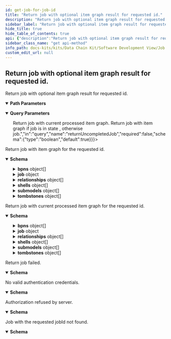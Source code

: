 ```yaml
---
id: get-job-for-job-id
title: "Return job with optional item graph result for requested id."
description: "Return job with optional item graph result for requested id."
sidebar_label: "Return job with optional item graph result for requested id."
hide_title: true
hide_table_of_contents: true
api: {"description":"Return job with optional item graph result for requested id.","operationId":"getJobForJobId","parameters":[{"description":"Id of the job.","example":"6c311d29-5753-46d4-b32c-19b918ea93b0","in":"path","name":"id","required":true,"schema":{"type":"string","format":"uuid","maxLength":36,"minLength":36}},{"description":"<true> Return job with current processed item graph. <false> Return job with item graph if job is in state <COMPLETED>, otherwise job.","in":"query","name":"returnUncompletedJob","required":false,"schema":{"type":"boolean","default":true}}],"responses":{"200":{"content":{"application/json":{"examples":{"complete":{"value":{"bpns":[{"manufacturerId":"BPNL00000003AYRE","manufacturerName":"OEM A"}],"job":{"completedOn":"2022-02-03T14:48:54.709Z","createdOn":"2022-02-03T14:48:54.709Z","exception":{"errorDetail":"Timeout while requesting Digital Registry","exception":"IrsTimeoutException","exceptionDate":"2022-02-03T14:48:54.709Z"},"globalAssetId":"urn:uuid:6c311d29-5753-46d4-b32c-19b918ea93b0","id":"e5347c88-a921-11ec-b909-0242ac120002","lastModifiedOn":"2022-02-03T14:48:54.709Z","owner":"","parameter":{"aspects":["SerialPartTypization","AddressAspect"],"bomLifecycle":"asBuilt","collectAspects":false,"depth":1,"direction":"downward","lookupBPNs":false},"startedOn":"2022-02-03T14:48:54.709Z","state":"COMPLETED","summary":{"asyncFetchedItems":{"completed":0,"failed":0,"running":0}}},"relationships":[{"catenaXId":"urn:uuid:d9bec1c6-e47c-4d18-ba41-0a5fe8b7f447","linkedItem":{"assembledOn":"2022-02-03T14:48:54.709Z","childCatenaXId":"urn:uuid:a45a2246-f6e1-42da-b47d-5c3b58ed62e9","lastModifiedOn":"2022-02-03T14:48:54.709Z","lifecycleContext":"asBuilt","quantity":{"measurementUnit":{"datatypeURI":"urn:bamm:io.openmanufacturing:meta-model:1.0.0#piece","lexicalValue":"piece"},"quantityNumber":1}}}],"shells":[{"description":[{"language":"en","text":"The shell for a vehicle"}],"globalAssetId":{"value":["urn:uuid:a45a2246-f6e1-42da-b47d-5c3b58ed62e9"]},"idShort":"future concept x","identification":"882fc530-b69b-4707-95f6-5dbc5e9baaa8","specificAssetIds":[{"key":"engineserialid","value":"12309481209312"}],"submodelDescriptors":[{"description":[{"language":"en","text":"Provides base vehicle information"}],"endpoints":[{"interface":"HTTP","protocolInformation":{"endpointAddress":"https://catena-x.net/vehicle/basedetails/","endpointProtocol":"HTTPS","endpointProtocolVersion":"1.0"}}],"idShort":"vehicle base details","identification":"4a738a24-b7d8-4989-9cd6-387772f40565","semanticId":{"value":["urn:bamm:com.catenax.vehicle:0.1.1"]}},{"description":[{"language":"en","text":"Provides base vehicle information"}],"endpoints":[{"interface":"HTTP","protocolInformation":{"endpointAddress":"https://catena-x.net/vehicle/partdetails/","endpointProtocol":"HTTPS","endpointProtocolVersion":"1.0"}}],"idShort":"vehicle part details","identification":"dae4d249-6d66-4818-b576-bf52f3b9ae90","semanticId":{"value":["urn:bamm:com.catenax.vehicle:0.1.1#PartDetails"]}}]}],"submodels":[{"aspectType":"urn:bamm:io.catenax.assembly_part_relationship:1.0.0","identification":"urn:uuid:fc784d2a-5506-4e61-8e34-21600f8cdeff","payload":{"catenaXId":"urn:uuid:d9bec1c6-e47c-4d18-ba41-0a5fe8b7f447","childParts":[{"createdOn":"2022-02-03T14:48:54.709Z","childCatenaXId":"urn:uuid:d9bec1c6-e47c-4d18-ba41-0a5fe8b7f447","lastModifiedOn":"2022-02-03T14:48:54.709Z","lifecycleContext":"AsBuilt","quantity":{"measurementUnit":{"datatypeURI":"urn:bamm:io.openmanufacturing:meta-model:1.0.0#piece","lexicalValue":"piece"},"quantityNumber":1}}]}}],"tombstones":[{"catenaXId":"urn:uuid:6c311d29-5753-46d4-b32c-19b918ea93b0","endpointURL":"https://catena-x.net/vehicle/partdetails/","processingError":{"errorDetail":"Details to reason of Failure","lastAttempt":"2022-02-03T14:48:54.709Z","processStep":"SchemaValidation","retryCounter":0}}]}}},"schema":{"type":"object","additionalProperties":false,"description":"Container for a job with item graph.","properties":{"bpns":{"type":"array","description":"Collection of bpn mappings","items":{"type":"object","additionalProperties":false,"description":"Business partner id with name","properties":{"manufacturerId":{"type":"string"},"manufacturerName":{"type":"string"}}},"maxItems":2147483647,"uniqueItems":true},"job":{"type":"object","additionalProperties":false,"description":"Executable unit with meta information and item graph result.","properties":{"completedOn":{"type":"string","format":"date-time"},"createdOn":{"type":"string","format":"date-time"},"exception":{"type":"object","additionalProperties":false,"description":"Job error details.","properties":{"errorDetail":{"type":"string","description":"Detailed exception information.","maxLength":4000},"exception":{"type":"string","description":"Exception name.","maxLength":100},"exceptionDate":{"type":"string","format":"date-time","description":"Datetime error occurs."}}},"globalAssetId":{"type":"string","description":"Part global unique id in the format urn:uuid:uuid4.","example":"urn:uuid:6c311d29-5753-46d4-b32c-19b918ea93b0","maxLength":45,"minLength":45,"pattern":"^urn:uuid:[0-9a-fA-F]{8}-[0-9a-fA-F]{4}-[0-9a-fA-F]{4}-[0-9a-fA-F]{4}-[0-9a-fA-F]{12}$"},"id":{"type":"string","format":"uuid","description":"Id of the job.","maxLength":36,"minLength":36,"pattern":"/^[0-9a-f]{8}-[0-9a-f]{4}-[0-5][0-9a-f]{3}-[089ab][0-9a-f]{3}-[0-9a-f]{12}$/i"},"lastModifiedOn":{"type":"string","format":"date-time"},"owner":{"type":"string","description":"The IRS api consumer."},"parameter":{"type":"object","additionalProperties":false,"description":"Job parameter of job processing.","properties":{"aspects":{"type":"string"},"bomLifecycle":{"type":"string","description":"The lifecycle context in which the child part was assembled into the parent part.","enum":["asBuilt","asPlanned"]},"callbackUrl":{"type":"string"},"collectAspects":{"type":"boolean"},"depth":{"type":"integer","format":"int32","maximum":2147483647,"minimum":0},"direction":{"type":"string","description":"Item graph traversal direction.","enum":["upward","downward"]},"lookupBPNs":{"type":"boolean"}}},"startedOn":{"type":"string","format":"date-time"},"state":{"type":"string","enum":["UNSAVED","INITIAL","RUNNING","TRANSFERS_FINISHED","COMPLETED","CANCELED","ERROR"]},"summary":{"type":"object","additionalProperties":false,"description":"Summary of the job with statistics of the job processing.","properties":{"asyncFetchedItems":{"type":"object","additionalProperties":false,"description":"Statistics of job execution.","properties":{"completed":{"type":"integer","format":"int32","description":"Number of completed item transfers.","maximum":2147483647,"minimum":0},"failed":{"type":"integer","format":"int32","description":"Number of failed item transfers.","maximum":2147483647,"minimum":0},"running":{"type":"integer","format":"int32","description":"Number of running item transfers.","maximum":2147483647,"minimum":0}}},"bpnLookups":{"type":"object","additionalProperties":false,"description":"Statistics of job execution.","properties":{"completed":{"type":"integer","format":"int32","description":"Number of completed item transfers.","maximum":2147483647,"minimum":0},"failed":{"type":"integer","format":"int32","description":"Number of failed item transfers.","maximum":2147483647,"minimum":0},"running":{"type":"integer","format":"int32","description":"Number of running item transfers.","maximum":2147483647,"minimum":0}}}}}},"required":["globalAssetId","id","state"]},"relationships":{"type":"array","description":"Relationships between parent and child items.","items":{"type":"object","additionalProperties":false,"description":"Relationships between parent and child items.","properties":{"aspectType":{"type":"string"},"catenaXId":{"type":"string","description":"CATENA-X global asset id in the format urn:uuid:uuid4.","example":"urn:uuid:6c311d29-5753-46d4-b32c-19b918ea93b0","maxLength":45,"minLength":45,"pattern":"^urn:uuid:[0-9a-fA-F]{8}-[0-9a-fA-F]{4}-[0-9a-fA-F]{4}-[0-9a-fA-F]{4}-[0-9a-fA-F]{12}$"},"linkedItem":{"type":"object","additionalProperties":false,"description":"Set of child parts the parent object is assembled by (one structural level down).","properties":{"assembledOn":{"type":"string","format":"date-time","description":"Datetime of assembly."},"childCatenaXId":{"type":"string","description":"CatenaX child global asset id in the format urn:uuid:uuid4.","example":"urn:uuid:6c311d29-5753-46d4-b32c-19b918ea93b0","maxLength":45,"minLength":45,"pattern":"^urn:uuid:[0-9a-fA-F]{8}-[0-9a-fA-F]{4}-[0-9a-fA-F]{4}-[0-9a-fA-F]{4}-[0-9a-fA-F]{12}$"},"lastModifiedOn":{"type":"string","format":"date-time","description":"Last datetime item was modified."},"lifecycleContext":{"type":"string","description":"The lifecycle context in which the child part was assembled into the parent part.","enum":["asBuilt","asPlanned"]},"quantity":{"type":"object","additionalProperties":false,"description":"Quantity component.","properties":{"measurementUnit":{"type":"object","additionalProperties":false,"properties":{"datatypeURI":{"type":"string"},"lexicalValue":{"type":"string"}}},"quantityNumber":{"type":"number","format":"double","maximum":2147483647,"minimum":0}}}}}}},"maxItems":2147483647},"shells":{"type":"array","description":"AAS shells.","items":{"type":"object","additionalProperties":false,"description":"AAS shells.","properties":{"administration":{"type":"object","additionalProperties":false,"properties":{"revision":{"type":"string"},"version":{"type":"string"}}},"description":{"type":"array","items":{"type":"object","additionalProperties":false,"properties":{"language":{"type":"string"},"text":{"type":"string"}}},"maxItems":2147483647},"globalAssetId":{"type":"object","additionalProperties":false,"properties":{"value":{"type":"array","items":{"type":"string"},"maxItems":2147483647}}},"idShort":{"type":"string"},"identification":{"type":"string"},"specificAssetIds":{"type":"array","items":{"type":"object","additionalProperties":false,"properties":{"key":{"type":"string"},"semanticId":{"type":"object","additionalProperties":false,"properties":{"value":{"type":"array","items":{"type":"string"},"maxItems":2147483647}}},"subjectId":{"type":"object","additionalProperties":false,"properties":{"value":{"type":"array","items":{"type":"string"},"maxItems":2147483647}}},"value":{"type":"string"}}},"maxItems":2147483647},"submodelDescriptors":{"type":"array","items":{"type":"object","additionalProperties":false,"properties":{"administration":{"type":"object","additionalProperties":false,"properties":{"revision":{"type":"string"},"version":{"type":"string"}}},"description":{"type":"array","items":{"type":"object","additionalProperties":false,"properties":{"language":{"type":"string"},"text":{"type":"string"}}},"maxItems":2147483647},"endpoints":{"type":"array","items":{"type":"object","additionalProperties":false,"properties":{"interface":{"type":"string"},"protocolInformation":{"type":"object","additionalProperties":false,"properties":{"endpointAddress":{"type":"string"},"endpointProtocol":{"type":"string"},"endpointProtocolVersion":{"type":"string"},"subprotocol":{"type":"string"},"subprotocolBody":{"type":"string"},"subprotocolBodyEncoding":{"type":"string"}}}}},"maxItems":2147483647},"idShort":{"type":"string"},"identification":{"type":"string"},"semanticId":{"type":"object","additionalProperties":false,"properties":{"value":{"type":"array","items":{"type":"string"},"maxItems":2147483647}}}}},"maxItems":2147483647}}},"maxItems":2147483647},"submodels":{"type":"array","description":"Collection of requested Submodels","items":{"type":"object","additionalProperties":false,"description":"Submodel with identification of SubmodelDescriptor, aspect type and payload as String","properties":{"aspectType":{"type":"string"},"identification":{"type":"string"},"payload":{"type":"object","additionalProperties":{"type":"object"}}}},"maxItems":2147483647},"tombstones":{"type":"array","description":"Collection of not resolvable endpoints as tombstones. Including cause of error and endpoint URL.","items":{"type":"object","additionalProperties":false,"description":"Tombstone with information about request failure","properties":{"catenaXId":{"type":"string","description":"CATENA-X global asset id in the format urn:uuid:uuid4.","example":"urn:uuid:6c311d29-5753-46d4-b32c-19b918ea93b0","maxLength":45,"minLength":45,"pattern":"^urn:uuid:[0-9a-fA-F]{8}-[0-9a-fA-F]{4}-[0-9a-fA-F]{4}-[0-9a-fA-F]{4}-[0-9a-fA-F]{12}$"},"endpointURL":{"type":"string"},"processingError":{"type":"object","additionalProperties":false,"properties":{"errorDetail":{"type":"string"},"lastAttempt":{"type":"string","format":"date-time"},"processStep":{"type":"string","enum":["SubmodelRequest","DigitalTwinRequest","SchemaValidation","SchemaRequest","BpdmRequest","BpdmValidation","UsagePolicyValidation"]},"retryCounter":{"type":"integer","format":"int32","maximum":2147483647,"minimum":0}}}}},"maxItems":2147483647}}}}},"description":"Return job with item graph for the requested id."},"206":{"content":{"application/json":{"examples":{"complete":{"value":{"bpns":[],"job":{"completedOn":"2022-02-03T14:48:54.709Z","createdOn":"2022-02-03T14:48:54.709Z","exception":{"errorDetail":"Timeout while requesting Digital Registry","exception":"IrsTimeoutException","exceptionDate":"2022-02-03T14:48:54.709Z"},"globalAssetId":"urn:uuid:6c311d29-5753-46d4-b32c-19b918ea93b0","id":"e5347c88-a921-11ec-b909-0242ac120002","lastModifiedOn":"2022-02-03T14:48:54.709Z","owner":"","parameter":{"aspects":["SerialPartTypization","AddressAspect"],"bomLifecycle":"asBuilt","collectAspects":false,"depth":1,"direction":"downward","lookupBPNs":false},"startedOn":"2022-02-03T14:48:54.709Z","state":"RUNNING","summary":{"asyncFetchedItems":{"completed":0,"failed":0,"running":0}}},"relationships":[],"submodels":[],"tombstones":[]}}},"schema":{"type":"object","additionalProperties":false,"description":"Container for a job with item graph.","properties":{"bpns":{"type":"array","description":"Collection of bpn mappings","items":{"type":"object","additionalProperties":false,"description":"Business partner id with name","properties":{"manufacturerId":{"type":"string"},"manufacturerName":{"type":"string"}}},"maxItems":2147483647,"uniqueItems":true},"job":{"type":"object","additionalProperties":false,"description":"Executable unit with meta information and item graph result.","properties":{"completedOn":{"type":"string","format":"date-time"},"createdOn":{"type":"string","format":"date-time"},"exception":{"type":"object","additionalProperties":false,"description":"Job error details.","properties":{"errorDetail":{"type":"string","description":"Detailed exception information.","maxLength":4000},"exception":{"type":"string","description":"Exception name.","maxLength":100},"exceptionDate":{"type":"string","format":"date-time","description":"Datetime error occurs."}}},"globalAssetId":{"type":"string","description":"Part global unique id in the format urn:uuid:uuid4.","example":"urn:uuid:6c311d29-5753-46d4-b32c-19b918ea93b0","maxLength":45,"minLength":45,"pattern":"^urn:uuid:[0-9a-fA-F]{8}-[0-9a-fA-F]{4}-[0-9a-fA-F]{4}-[0-9a-fA-F]{4}-[0-9a-fA-F]{12}$"},"id":{"type":"string","format":"uuid","description":"Id of the job.","maxLength":36,"minLength":36,"pattern":"/^[0-9a-f]{8}-[0-9a-f]{4}-[0-5][0-9a-f]{3}-[089ab][0-9a-f]{3}-[0-9a-f]{12}$/i"},"lastModifiedOn":{"type":"string","format":"date-time"},"owner":{"type":"string","description":"The IRS api consumer."},"parameter":{"type":"object","additionalProperties":false,"description":"Job parameter of job processing.","properties":{"aspects":{"type":"string"},"bomLifecycle":{"type":"string","description":"The lifecycle context in which the child part was assembled into the parent part.","enum":["asBuilt","asPlanned"]},"callbackUrl":{"type":"string"},"collectAspects":{"type":"boolean"},"depth":{"type":"integer","format":"int32","maximum":2147483647,"minimum":0},"direction":{"type":"string","description":"Item graph traversal direction.","enum":["upward","downward"]},"lookupBPNs":{"type":"boolean"}}},"startedOn":{"type":"string","format":"date-time"},"state":{"type":"string","enum":["UNSAVED","INITIAL","RUNNING","TRANSFERS_FINISHED","COMPLETED","CANCELED","ERROR"]},"summary":{"type":"object","additionalProperties":false,"description":"Summary of the job with statistics of the job processing.","properties":{"asyncFetchedItems":{"type":"object","additionalProperties":false,"description":"Statistics of job execution.","properties":{"completed":{"type":"integer","format":"int32","description":"Number of completed item transfers.","maximum":2147483647,"minimum":0},"failed":{"type":"integer","format":"int32","description":"Number of failed item transfers.","maximum":2147483647,"minimum":0},"running":{"type":"integer","format":"int32","description":"Number of running item transfers.","maximum":2147483647,"minimum":0}}},"bpnLookups":{"type":"object","additionalProperties":false,"description":"Statistics of job execution.","properties":{"completed":{"type":"integer","format":"int32","description":"Number of completed item transfers.","maximum":2147483647,"minimum":0},"failed":{"type":"integer","format":"int32","description":"Number of failed item transfers.","maximum":2147483647,"minimum":0},"running":{"type":"integer","format":"int32","description":"Number of running item transfers.","maximum":2147483647,"minimum":0}}}}}},"required":["globalAssetId","id","state"]},"relationships":{"type":"array","description":"Relationships between parent and child items.","items":{"type":"object","additionalProperties":false,"description":"Relationships between parent and child items.","properties":{"aspectType":{"type":"string"},"catenaXId":{"type":"string","description":"CATENA-X global asset id in the format urn:uuid:uuid4.","example":"urn:uuid:6c311d29-5753-46d4-b32c-19b918ea93b0","maxLength":45,"minLength":45,"pattern":"^urn:uuid:[0-9a-fA-F]{8}-[0-9a-fA-F]{4}-[0-9a-fA-F]{4}-[0-9a-fA-F]{4}-[0-9a-fA-F]{12}$"},"linkedItem":{"type":"object","additionalProperties":false,"description":"Set of child parts the parent object is assembled by (one structural level down).","properties":{"assembledOn":{"type":"string","format":"date-time","description":"Datetime of assembly."},"childCatenaXId":{"type":"string","description":"CatenaX child global asset id in the format urn:uuid:uuid4.","example":"urn:uuid:6c311d29-5753-46d4-b32c-19b918ea93b0","maxLength":45,"minLength":45,"pattern":"^urn:uuid:[0-9a-fA-F]{8}-[0-9a-fA-F]{4}-[0-9a-fA-F]{4}-[0-9a-fA-F]{4}-[0-9a-fA-F]{12}$"},"lastModifiedOn":{"type":"string","format":"date-time","description":"Last datetime item was modified."},"lifecycleContext":{"type":"string","description":"The lifecycle context in which the child part was assembled into the parent part.","enum":["asBuilt","asPlanned"]},"quantity":{"type":"object","additionalProperties":false,"description":"Quantity component.","properties":{"measurementUnit":{"type":"object","additionalProperties":false,"properties":{"datatypeURI":{"type":"string"},"lexicalValue":{"type":"string"}}},"quantityNumber":{"type":"number","format":"double","maximum":2147483647,"minimum":0}}}}}}},"maxItems":2147483647},"shells":{"type":"array","description":"AAS shells.","items":{"type":"object","additionalProperties":false,"description":"AAS shells.","properties":{"administration":{"type":"object","additionalProperties":false,"properties":{"revision":{"type":"string"},"version":{"type":"string"}}},"description":{"type":"array","items":{"type":"object","additionalProperties":false,"properties":{"language":{"type":"string"},"text":{"type":"string"}}},"maxItems":2147483647},"globalAssetId":{"type":"object","additionalProperties":false,"properties":{"value":{"type":"array","items":{"type":"string"},"maxItems":2147483647}}},"idShort":{"type":"string"},"identification":{"type":"string"},"specificAssetIds":{"type":"array","items":{"type":"object","additionalProperties":false,"properties":{"key":{"type":"string"},"semanticId":{"type":"object","additionalProperties":false,"properties":{"value":{"type":"array","items":{"type":"string"},"maxItems":2147483647}}},"subjectId":{"type":"object","additionalProperties":false,"properties":{"value":{"type":"array","items":{"type":"string"},"maxItems":2147483647}}},"value":{"type":"string"}}},"maxItems":2147483647},"submodelDescriptors":{"type":"array","items":{"type":"object","additionalProperties":false,"properties":{"administration":{"type":"object","additionalProperties":false,"properties":{"revision":{"type":"string"},"version":{"type":"string"}}},"description":{"type":"array","items":{"type":"object","additionalProperties":false,"properties":{"language":{"type":"string"},"text":{"type":"string"}}},"maxItems":2147483647},"endpoints":{"type":"array","items":{"type":"object","additionalProperties":false,"properties":{"interface":{"type":"string"},"protocolInformation":{"type":"object","additionalProperties":false,"properties":{"endpointAddress":{"type":"string"},"endpointProtocol":{"type":"string"},"endpointProtocolVersion":{"type":"string"},"subprotocol":{"type":"string"},"subprotocolBody":{"type":"string"},"subprotocolBodyEncoding":{"type":"string"}}}}},"maxItems":2147483647},"idShort":{"type":"string"},"identification":{"type":"string"},"semanticId":{"type":"object","additionalProperties":false,"properties":{"value":{"type":"array","items":{"type":"string"},"maxItems":2147483647}}}}},"maxItems":2147483647}}},"maxItems":2147483647},"submodels":{"type":"array","description":"Collection of requested Submodels","items":{"type":"object","additionalProperties":false,"description":"Submodel with identification of SubmodelDescriptor, aspect type and payload as String","properties":{"aspectType":{"type":"string"},"identification":{"type":"string"},"payload":{"type":"object","additionalProperties":{"type":"object"}}}},"maxItems":2147483647},"tombstones":{"type":"array","description":"Collection of not resolvable endpoints as tombstones. Including cause of error and endpoint URL.","items":{"type":"object","additionalProperties":false,"description":"Tombstone with information about request failure","properties":{"catenaXId":{"type":"string","description":"CATENA-X global asset id in the format urn:uuid:uuid4.","example":"urn:uuid:6c311d29-5753-46d4-b32c-19b918ea93b0","maxLength":45,"minLength":45,"pattern":"^urn:uuid:[0-9a-fA-F]{8}-[0-9a-fA-F]{4}-[0-9a-fA-F]{4}-[0-9a-fA-F]{4}-[0-9a-fA-F]{12}$"},"endpointURL":{"type":"string"},"processingError":{"type":"object","additionalProperties":false,"properties":{"errorDetail":{"type":"string"},"lastAttempt":{"type":"string","format":"date-time"},"processStep":{"type":"string","enum":["SubmodelRequest","DigitalTwinRequest","SchemaValidation","SchemaRequest","BpdmRequest","BpdmValidation","UsagePolicyValidation"]},"retryCounter":{"type":"integer","format":"int32","maximum":2147483647,"minimum":0}}}}},"maxItems":2147483647}}}}},"description":"Return job with current processed item graph for the requested id."},"400":{"content":{"application/json":{"examples":{"error":{"value":{"error":"Bad request","messages":["BadRequestException"],"statusCode":"400 BAD_REQUEST"}}},"schema":{"type":"object","additionalProperties":false,"description":"Error response.","properties":{"error":{"type":"string","description":"Error."},"messages":{"type":"array","description":"List of error messages.","items":{"type":"string"},"maxItems":2147483647},"statusCode":{"type":"string","description":"Error code.","enum":["100 CONTINUE","101 SWITCHING_PROTOCOLS","102 PROCESSING","103 EARLY_HINTS","103 CHECKPOINT","200 OK","201 CREATED","202 ACCEPTED","203 NON_AUTHORITATIVE_INFORMATION","204 NO_CONTENT","205 RESET_CONTENT","206 PARTIAL_CONTENT","207 MULTI_STATUS","208 ALREADY_REPORTED","226 IM_USED","300 MULTIPLE_CHOICES","301 MOVED_PERMANENTLY","302 FOUND","302 MOVED_TEMPORARILY","303 SEE_OTHER","304 NOT_MODIFIED","305 USE_PROXY","307 TEMPORARY_REDIRECT","308 PERMANENT_REDIRECT","400 BAD_REQUEST","401 UNAUTHORIZED","402 PAYMENT_REQUIRED","403 FORBIDDEN","404 NOT_FOUND","405 METHOD_NOT_ALLOWED","406 NOT_ACCEPTABLE","407 PROXY_AUTHENTICATION_REQUIRED","408 REQUEST_TIMEOUT","409 CONFLICT","410 GONE","411 LENGTH_REQUIRED","412 PRECONDITION_FAILED","413 PAYLOAD_TOO_LARGE","413 REQUEST_ENTITY_TOO_LARGE","414 URI_TOO_LONG","414 REQUEST_URI_TOO_LONG","415 UNSUPPORTED_MEDIA_TYPE","416 REQUESTED_RANGE_NOT_SATISFIABLE","417 EXPECTATION_FAILED","418 I_AM_A_TEAPOT","419 INSUFFICIENT_SPACE_ON_RESOURCE","420 METHOD_FAILURE","421 DESTINATION_LOCKED","422 UNPROCESSABLE_ENTITY","423 LOCKED","424 FAILED_DEPENDENCY","425 TOO_EARLY","426 UPGRADE_REQUIRED","428 PRECONDITION_REQUIRED","429 TOO_MANY_REQUESTS","431 REQUEST_HEADER_FIELDS_TOO_LARGE","451 UNAVAILABLE_FOR_LEGAL_REASONS","500 INTERNAL_SERVER_ERROR","501 NOT_IMPLEMENTED","502 BAD_GATEWAY","503 SERVICE_UNAVAILABLE","504 GATEWAY_TIMEOUT","505 HTTP_VERSION_NOT_SUPPORTED","506 VARIANT_ALSO_NEGOTIATES","507 INSUFFICIENT_STORAGE","508 LOOP_DETECTED","509 BANDWIDTH_LIMIT_EXCEEDED","510 NOT_EXTENDED","511 NETWORK_AUTHENTICATION_REQUIRED"]}}}}},"description":"Return job failed."},"401":{"content":{"application/json":{"examples":{"error":{"value":{"error":"Unauthorized","messages":["UnauthorizedException"],"statusCode":"401 UNAUTHORIZED"}}},"schema":{"type":"object","additionalProperties":false,"description":"Error response.","properties":{"error":{"type":"string","description":"Error."},"messages":{"type":"array","description":"List of error messages.","items":{"type":"string"},"maxItems":2147483647},"statusCode":{"type":"string","description":"Error code.","enum":["100 CONTINUE","101 SWITCHING_PROTOCOLS","102 PROCESSING","103 EARLY_HINTS","103 CHECKPOINT","200 OK","201 CREATED","202 ACCEPTED","203 NON_AUTHORITATIVE_INFORMATION","204 NO_CONTENT","205 RESET_CONTENT","206 PARTIAL_CONTENT","207 MULTI_STATUS","208 ALREADY_REPORTED","226 IM_USED","300 MULTIPLE_CHOICES","301 MOVED_PERMANENTLY","302 FOUND","302 MOVED_TEMPORARILY","303 SEE_OTHER","304 NOT_MODIFIED","305 USE_PROXY","307 TEMPORARY_REDIRECT","308 PERMANENT_REDIRECT","400 BAD_REQUEST","401 UNAUTHORIZED","402 PAYMENT_REQUIRED","403 FORBIDDEN","404 NOT_FOUND","405 METHOD_NOT_ALLOWED","406 NOT_ACCEPTABLE","407 PROXY_AUTHENTICATION_REQUIRED","408 REQUEST_TIMEOUT","409 CONFLICT","410 GONE","411 LENGTH_REQUIRED","412 PRECONDITION_FAILED","413 PAYLOAD_TOO_LARGE","413 REQUEST_ENTITY_TOO_LARGE","414 URI_TOO_LONG","414 REQUEST_URI_TOO_LONG","415 UNSUPPORTED_MEDIA_TYPE","416 REQUESTED_RANGE_NOT_SATISFIABLE","417 EXPECTATION_FAILED","418 I_AM_A_TEAPOT","419 INSUFFICIENT_SPACE_ON_RESOURCE","420 METHOD_FAILURE","421 DESTINATION_LOCKED","422 UNPROCESSABLE_ENTITY","423 LOCKED","424 FAILED_DEPENDENCY","425 TOO_EARLY","426 UPGRADE_REQUIRED","428 PRECONDITION_REQUIRED","429 TOO_MANY_REQUESTS","431 REQUEST_HEADER_FIELDS_TOO_LARGE","451 UNAVAILABLE_FOR_LEGAL_REASONS","500 INTERNAL_SERVER_ERROR","501 NOT_IMPLEMENTED","502 BAD_GATEWAY","503 SERVICE_UNAVAILABLE","504 GATEWAY_TIMEOUT","505 HTTP_VERSION_NOT_SUPPORTED","506 VARIANT_ALSO_NEGOTIATES","507 INSUFFICIENT_STORAGE","508 LOOP_DETECTED","509 BANDWIDTH_LIMIT_EXCEEDED","510 NOT_EXTENDED","511 NETWORK_AUTHENTICATION_REQUIRED"]}}}}},"description":"No valid authentication credentials."},"403":{"content":{"application/json":{"examples":{"error":{"value":{"error":"Forbidden","messages":["ForbiddenException"],"statusCode":"403 FORBIDDEN"}}},"schema":{"type":"object","additionalProperties":false,"description":"Error response.","properties":{"error":{"type":"string","description":"Error."},"messages":{"type":"array","description":"List of error messages.","items":{"type":"string"},"maxItems":2147483647},"statusCode":{"type":"string","description":"Error code.","enum":["100 CONTINUE","101 SWITCHING_PROTOCOLS","102 PROCESSING","103 EARLY_HINTS","103 CHECKPOINT","200 OK","201 CREATED","202 ACCEPTED","203 NON_AUTHORITATIVE_INFORMATION","204 NO_CONTENT","205 RESET_CONTENT","206 PARTIAL_CONTENT","207 MULTI_STATUS","208 ALREADY_REPORTED","226 IM_USED","300 MULTIPLE_CHOICES","301 MOVED_PERMANENTLY","302 FOUND","302 MOVED_TEMPORARILY","303 SEE_OTHER","304 NOT_MODIFIED","305 USE_PROXY","307 TEMPORARY_REDIRECT","308 PERMANENT_REDIRECT","400 BAD_REQUEST","401 UNAUTHORIZED","402 PAYMENT_REQUIRED","403 FORBIDDEN","404 NOT_FOUND","405 METHOD_NOT_ALLOWED","406 NOT_ACCEPTABLE","407 PROXY_AUTHENTICATION_REQUIRED","408 REQUEST_TIMEOUT","409 CONFLICT","410 GONE","411 LENGTH_REQUIRED","412 PRECONDITION_FAILED","413 PAYLOAD_TOO_LARGE","413 REQUEST_ENTITY_TOO_LARGE","414 URI_TOO_LONG","414 REQUEST_URI_TOO_LONG","415 UNSUPPORTED_MEDIA_TYPE","416 REQUESTED_RANGE_NOT_SATISFIABLE","417 EXPECTATION_FAILED","418 I_AM_A_TEAPOT","419 INSUFFICIENT_SPACE_ON_RESOURCE","420 METHOD_FAILURE","421 DESTINATION_LOCKED","422 UNPROCESSABLE_ENTITY","423 LOCKED","424 FAILED_DEPENDENCY","425 TOO_EARLY","426 UPGRADE_REQUIRED","428 PRECONDITION_REQUIRED","429 TOO_MANY_REQUESTS","431 REQUEST_HEADER_FIELDS_TOO_LARGE","451 UNAVAILABLE_FOR_LEGAL_REASONS","500 INTERNAL_SERVER_ERROR","501 NOT_IMPLEMENTED","502 BAD_GATEWAY","503 SERVICE_UNAVAILABLE","504 GATEWAY_TIMEOUT","505 HTTP_VERSION_NOT_SUPPORTED","506 VARIANT_ALSO_NEGOTIATES","507 INSUFFICIENT_STORAGE","508 LOOP_DETECTED","509 BANDWIDTH_LIMIT_EXCEEDED","510 NOT_EXTENDED","511 NETWORK_AUTHENTICATION_REQUIRED"]}}}}},"description":"Authorization refused by server."},"404":{"content":{"application/json":{"examples":{"error":{"value":{"error":"Not found","messages":["NotFoundException"],"statusCode":"404 NOT_FOUND"}}},"schema":{"type":"object","additionalProperties":false,"description":"Error response.","properties":{"error":{"type":"string","description":"Error."},"messages":{"type":"array","description":"List of error messages.","items":{"type":"string"},"maxItems":2147483647},"statusCode":{"type":"string","description":"Error code.","enum":["100 CONTINUE","101 SWITCHING_PROTOCOLS","102 PROCESSING","103 EARLY_HINTS","103 CHECKPOINT","200 OK","201 CREATED","202 ACCEPTED","203 NON_AUTHORITATIVE_INFORMATION","204 NO_CONTENT","205 RESET_CONTENT","206 PARTIAL_CONTENT","207 MULTI_STATUS","208 ALREADY_REPORTED","226 IM_USED","300 MULTIPLE_CHOICES","301 MOVED_PERMANENTLY","302 FOUND","302 MOVED_TEMPORARILY","303 SEE_OTHER","304 NOT_MODIFIED","305 USE_PROXY","307 TEMPORARY_REDIRECT","308 PERMANENT_REDIRECT","400 BAD_REQUEST","401 UNAUTHORIZED","402 PAYMENT_REQUIRED","403 FORBIDDEN","404 NOT_FOUND","405 METHOD_NOT_ALLOWED","406 NOT_ACCEPTABLE","407 PROXY_AUTHENTICATION_REQUIRED","408 REQUEST_TIMEOUT","409 CONFLICT","410 GONE","411 LENGTH_REQUIRED","412 PRECONDITION_FAILED","413 PAYLOAD_TOO_LARGE","413 REQUEST_ENTITY_TOO_LARGE","414 URI_TOO_LONG","414 REQUEST_URI_TOO_LONG","415 UNSUPPORTED_MEDIA_TYPE","416 REQUESTED_RANGE_NOT_SATISFIABLE","417 EXPECTATION_FAILED","418 I_AM_A_TEAPOT","419 INSUFFICIENT_SPACE_ON_RESOURCE","420 METHOD_FAILURE","421 DESTINATION_LOCKED","422 UNPROCESSABLE_ENTITY","423 LOCKED","424 FAILED_DEPENDENCY","425 TOO_EARLY","426 UPGRADE_REQUIRED","428 PRECONDITION_REQUIRED","429 TOO_MANY_REQUESTS","431 REQUEST_HEADER_FIELDS_TOO_LARGE","451 UNAVAILABLE_FOR_LEGAL_REASONS","500 INTERNAL_SERVER_ERROR","501 NOT_IMPLEMENTED","502 BAD_GATEWAY","503 SERVICE_UNAVAILABLE","504 GATEWAY_TIMEOUT","505 HTTP_VERSION_NOT_SUPPORTED","506 VARIANT_ALSO_NEGOTIATES","507 INSUFFICIENT_STORAGE","508 LOOP_DETECTED","509 BANDWIDTH_LIMIT_EXCEEDED","510 NOT_EXTENDED","511 NETWORK_AUTHENTICATION_REQUIRED"]}}}}},"description":"Job with the requested jobId not found."}},"security":[{"oAuth2":["profile email"]}],"tags":["Item Relationship Service"],"method":"get","path":"/irs/jobs/{id}","servers":[{"url":"http://localhost:8080"}],"securitySchemes":{"oAuth2":{"flows":{"clientCredentials":{"scopes":{"profile email":""},"tokenUrl":"https://localhost"}},"type":"oauth2"}},"info":{"description":"The API of the Item Relationship Service (IRS) for retrieving item graphs along the value chain of CATENA-X partners.","title":"IRS API","version":"2.0"},"postman":{"name":"Return job with optional item graph result for requested id.","description":{"content":"Return job with optional item graph result for requested id.","type":"text/plain"},"url":{"path":["irs","jobs",":id"],"host":["{{baseUrl}}"],"query":[{"disabled":false,"description":{"content":"<true> Return job with current processed item graph. <false> Return job with item graph if job is in state <COMPLETED>, otherwise job.","type":"text/plain"},"key":"returnUncompletedJob","value":""}],"variable":[{"disabled":false,"description":{"content":"(Required) Id of the job.","type":"text/plain"},"type":"any","value":"","key":"id"}]},"header":[{"key":"Accept","value":"application/json"}],"method":"GET","auth":{"type":"oauth2","oauth2":[]}}}
sidebar_class_name: "get api-method"
info_path: docs-kits/kits/Data Chain Kit/Software Development View/Job Api/irs-api
custom_edit_url: null
---
```



## Return job with optional item graph result for requested id.



Return job with optional item graph result for requested id.

<details style={{"marginBottom":"1rem"}} data-collapsed={false} open={true}><summary style={{}}><strong>Path Parameters</strong></summary><div><ul><ParamsItem className={"paramsItem"} param={{"description":"Id of the job.","example":"6c311d29-5753-46d4-b32c-19b918ea93b0","in":"path","name":"id","required":true,"schema":{"type":"string","format":"uuid","maxLength":36,"minLength":36}}}></ParamsItem></ul></div></details><details style={{"marginBottom":"1rem"}} data-collapsed={false} open={true}><summary style={{}}><strong>Query Parameters</strong></summary><div><ul><ParamsItem className={"paramsItem"} param={{"description":"<true> Return job with current processed item graph. <false> Return job with item graph if job is in state <COMPLETED>, otherwise job.","in":"query","name":"returnUncompletedJob","required":false,"schema":{"type":"boolean","default":true}}}></ParamsItem></ul></div></details><div><ApiTabs><TabItem label={"200"} value={"200"}><div>

Return job with item graph for the requested id.

</div><div><MimeTabs schemaType={"response"}><TabItem label={"application/json"} value={"application/json"}><SchemaTabs><TabItem label={"Schema"} value={"Schema"}><details style={{}} data-collapsed={false} open={true}><summary style={{"textAlign":"left"}}><strong>Schema</strong></summary><div style={{"textAlign":"left","marginLeft":"1rem"}}></div><ul style={{"marginLeft":"1rem"}}><SchemaItem collapsible={true} className={"schemaItem"}><details style={{}}><summary style={{}}><strong>bpns</strong><span style={{"opacity":"0.6"}}> object[]</span></summary><div style={{"marginLeft":"1rem"}}><div style={{"marginTop":".5rem","marginBottom":".5rem"}}>

**Possible values:** `<= 2147483647`

</div><div style={{"marginTop":".5rem","marginBottom":".5rem"}}>

Collection of bpn mappings

</div><SchemaItem collapsible={false} name={"manufacturerId"} required={false} deprecated={undefined} schemaDescription={undefined} schemaName={"string"} qualifierMessage={undefined} defaultValue={undefined}></SchemaItem><SchemaItem collapsible={false} name={"manufacturerName"} required={false} deprecated={undefined} schemaDescription={undefined} schemaName={"string"} qualifierMessage={undefined} defaultValue={undefined}></SchemaItem></div></details></SchemaItem><SchemaItem collapsible={true} className={"schemaItem"}><details style={{}}><summary style={{}}><strong>job</strong><span style={{"opacity":"0.6"}}> object</span></summary><div style={{"marginLeft":"1rem"}}><div style={{"marginTop":".5rem","marginBottom":".5rem"}}>

Executable unit with meta information and item graph result.

</div><SchemaItem collapsible={false} name={"completedOn"} required={false} deprecated={undefined} schemaDescription={undefined} schemaName={"date-time"} qualifierMessage={undefined} defaultValue={undefined}></SchemaItem><SchemaItem collapsible={false} name={"createdOn"} required={false} deprecated={undefined} schemaDescription={undefined} schemaName={"date-time"} qualifierMessage={undefined} defaultValue={undefined}></SchemaItem><SchemaItem collapsible={true} className={"schemaItem"}><details style={{}}><summary style={{}}><strong>exception</strong><span style={{"opacity":"0.6"}}> object</span></summary><div style={{"marginLeft":"1rem"}}><div style={{"marginTop":".5rem","marginBottom":".5rem"}}>

Job error details.

</div><SchemaItem collapsible={false} name={"errorDetail"} required={false} deprecated={undefined} schemaDescription={"Detailed exception information."} schemaName={"string"} qualifierMessage={"**Possible values:** `<= 4000 characters`"} defaultValue={undefined}></SchemaItem><SchemaItem collapsible={false} name={"exception"} required={false} deprecated={undefined} schemaDescription={"Exception name."} schemaName={"string"} qualifierMessage={"**Possible values:** `<= 100 characters`"} defaultValue={undefined}></SchemaItem><SchemaItem collapsible={false} name={"exceptionDate"} required={false} deprecated={undefined} schemaDescription={"Datetime error occurs."} schemaName={"date-time"} qualifierMessage={undefined} defaultValue={undefined}></SchemaItem></div></details></SchemaItem><SchemaItem collapsible={false} name={"globalAssetId"} required={false} deprecated={undefined} schemaDescription={"Part global unique id in the format urn:uuid:uuid4."} schemaName={"string"} qualifierMessage={"**Possible values:** `>= 45 characters` and `<= 45 characters`, Value must match regular expression `^urn:uuid:[0-9a-fA-F]{8}-[0-9a-fA-F]{4}-[0-9a-fA-F]{4}-[0-9a-fA-F]{4}-[0-9a-fA-F]{12}$`"} defaultValue={undefined}></SchemaItem><SchemaItem collapsible={false} name={"id"} required={false} deprecated={undefined} schemaDescription={"Id of the job."} schemaName={"uuid"} qualifierMessage={"**Possible values:** `>= 36 characters` and `<= 36 characters`, Value must match regular expression `/^[0-9a-f]{8}-[0-9a-f]{4}-[0-5][0-9a-f]{3}-[089ab][0-9a-f]{3}-[0-9a-f]{12}$/i`"} defaultValue={undefined}></SchemaItem><SchemaItem collapsible={false} name={"lastModifiedOn"} required={false} deprecated={undefined} schemaDescription={undefined} schemaName={"date-time"} qualifierMessage={undefined} defaultValue={undefined}></SchemaItem><SchemaItem collapsible={false} name={"owner"} required={false} deprecated={undefined} schemaDescription={"The IRS api consumer."} schemaName={"string"} qualifierMessage={undefined} defaultValue={undefined}></SchemaItem><SchemaItem collapsible={true} className={"schemaItem"}><details style={{}}><summary style={{}}><strong>parameter</strong><span style={{"opacity":"0.6"}}> object</span></summary><div style={{"marginLeft":"1rem"}}><div style={{"marginTop":".5rem","marginBottom":".5rem"}}>

Job parameter of job processing.

</div><SchemaItem collapsible={false} name={"aspects"} required={false} deprecated={undefined} schemaDescription={undefined} schemaName={"string"} qualifierMessage={undefined} defaultValue={undefined}></SchemaItem><SchemaItem collapsible={false} name={"bomLifecycle"} required={false} deprecated={undefined} schemaDescription={"The lifecycle context in which the child part was assembled into the parent part."} schemaName={"string"} qualifierMessage={"**Possible values:** [`asBuilt`, `asPlanned`]"} defaultValue={undefined}></SchemaItem><SchemaItem collapsible={false} name={"callbackUrl"} required={false} deprecated={undefined} schemaDescription={undefined} schemaName={"string"} qualifierMessage={undefined} defaultValue={undefined}></SchemaItem><SchemaItem collapsible={false} name={"collectAspects"} required={false} deprecated={undefined} schemaDescription={undefined} schemaName={"boolean"} qualifierMessage={undefined} defaultValue={undefined}></SchemaItem><SchemaItem collapsible={false} name={"depth"} required={false} deprecated={undefined} schemaDescription={undefined} schemaName={"int32"} qualifierMessage={"**Possible values:** `<= 2147483647`"} defaultValue={undefined}></SchemaItem><SchemaItem collapsible={false} name={"direction"} required={false} deprecated={undefined} schemaDescription={"Item graph traversal direction."} schemaName={"string"} qualifierMessage={"**Possible values:** [`upward`, `downward`]"} defaultValue={undefined}></SchemaItem><SchemaItem collapsible={false} name={"lookupBPNs"} required={false} deprecated={undefined} schemaDescription={undefined} schemaName={"boolean"} qualifierMessage={undefined} defaultValue={undefined}></SchemaItem></div></details></SchemaItem><SchemaItem collapsible={false} name={"startedOn"} required={false} deprecated={undefined} schemaDescription={undefined} schemaName={"date-time"} qualifierMessage={undefined} defaultValue={undefined}></SchemaItem><SchemaItem collapsible={false} name={"state"} required={false} deprecated={undefined} schemaDescription={undefined} schemaName={"string"} qualifierMessage={"**Possible values:** [`UNSAVED`, `INITIAL`, `RUNNING`, `TRANSFERS_FINISHED`, `COMPLETED`, `CANCELED`, `ERROR`]"} defaultValue={undefined}></SchemaItem><SchemaItem collapsible={true} className={"schemaItem"}><details style={{}}><summary style={{}}><strong>summary</strong><span style={{"opacity":"0.6"}}> object</span></summary><div style={{"marginLeft":"1rem"}}><div style={{"marginTop":".5rem","marginBottom":".5rem"}}>

Summary of the job with statistics of the job processing.

</div><SchemaItem collapsible={true} className={"schemaItem"}><details style={{}}><summary style={{}}><strong>asyncFetchedItems</strong><span style={{"opacity":"0.6"}}> object</span></summary><div style={{"marginLeft":"1rem"}}><div style={{"marginTop":".5rem","marginBottom":".5rem"}}>

Statistics of job execution.

</div><SchemaItem collapsible={false} name={"completed"} required={false} deprecated={undefined} schemaDescription={"Number of completed item transfers."} schemaName={"int32"} qualifierMessage={"**Possible values:** `<= 2147483647`"} defaultValue={undefined}></SchemaItem><SchemaItem collapsible={false} name={"failed"} required={false} deprecated={undefined} schemaDescription={"Number of failed item transfers."} schemaName={"int32"} qualifierMessage={"**Possible values:** `<= 2147483647`"} defaultValue={undefined}></SchemaItem><SchemaItem collapsible={false} name={"running"} required={false} deprecated={undefined} schemaDescription={"Number of running item transfers."} schemaName={"int32"} qualifierMessage={"**Possible values:** `<= 2147483647`"} defaultValue={undefined}></SchemaItem></div></details></SchemaItem><SchemaItem collapsible={true} className={"schemaItem"}><details style={{}}><summary style={{}}><strong>bpnLookups</strong><span style={{"opacity":"0.6"}}> object</span></summary><div style={{"marginLeft":"1rem"}}><div style={{"marginTop":".5rem","marginBottom":".5rem"}}>

Statistics of job execution.

</div><SchemaItem collapsible={false} name={"completed"} required={false} deprecated={undefined} schemaDescription={"Number of completed item transfers."} schemaName={"int32"} qualifierMessage={"**Possible values:** `<= 2147483647`"} defaultValue={undefined}></SchemaItem><SchemaItem collapsible={false} name={"failed"} required={false} deprecated={undefined} schemaDescription={"Number of failed item transfers."} schemaName={"int32"} qualifierMessage={"**Possible values:** `<= 2147483647`"} defaultValue={undefined}></SchemaItem><SchemaItem collapsible={false} name={"running"} required={false} deprecated={undefined} schemaDescription={"Number of running item transfers."} schemaName={"int32"} qualifierMessage={"**Possible values:** `<= 2147483647`"} defaultValue={undefined}></SchemaItem></div></details></SchemaItem></div></details></SchemaItem></div></details></SchemaItem><SchemaItem collapsible={true} className={"schemaItem"}><details style={{}}><summary style={{}}><strong>relationships</strong><span style={{"opacity":"0.6"}}> object[]</span></summary><div style={{"marginLeft":"1rem"}}><div style={{"marginTop":".5rem","marginBottom":".5rem"}}>

**Possible values:** `<= 2147483647`

</div><div style={{"marginTop":".5rem","marginBottom":".5rem"}}>

Relationships between parent and child items.

</div><SchemaItem collapsible={false} name={"aspectType"} required={false} deprecated={undefined} schemaDescription={undefined} schemaName={"string"} qualifierMessage={undefined} defaultValue={undefined}></SchemaItem><SchemaItem collapsible={false} name={"catenaXId"} required={false} deprecated={undefined} schemaDescription={"CATENA-X global asset id in the format urn:uuid:uuid4."} schemaName={"string"} qualifierMessage={"**Possible values:** `>= 45 characters` and `<= 45 characters`, Value must match regular expression `^urn:uuid:[0-9a-fA-F]{8}-[0-9a-fA-F]{4}-[0-9a-fA-F]{4}-[0-9a-fA-F]{4}-[0-9a-fA-F]{12}$`"} defaultValue={undefined}></SchemaItem><SchemaItem collapsible={true} className={"schemaItem"}><details style={{}}><summary style={{}}><strong>linkedItem</strong><span style={{"opacity":"0.6"}}> object</span></summary><div style={{"marginLeft":"1rem"}}><div style={{"marginTop":".5rem","marginBottom":".5rem"}}>

Set of child parts the parent object is assembled by (one structural level down).

</div><SchemaItem collapsible={false} name={"assembledOn"} required={false} deprecated={undefined} schemaDescription={"Datetime of assembly."} schemaName={"date-time"} qualifierMessage={undefined} defaultValue={undefined}></SchemaItem><SchemaItem collapsible={false} name={"childCatenaXId"} required={false} deprecated={undefined} schemaDescription={"CatenaX child global asset id in the format urn:uuid:uuid4."} schemaName={"string"} qualifierMessage={"**Possible values:** `>= 45 characters` and `<= 45 characters`, Value must match regular expression `^urn:uuid:[0-9a-fA-F]{8}-[0-9a-fA-F]{4}-[0-9a-fA-F]{4}-[0-9a-fA-F]{4}-[0-9a-fA-F]{12}$`"} defaultValue={undefined}></SchemaItem><SchemaItem collapsible={false} name={"lastModifiedOn"} required={false} deprecated={undefined} schemaDescription={"Last datetime item was modified."} schemaName={"date-time"} qualifierMessage={undefined} defaultValue={undefined}></SchemaItem><SchemaItem collapsible={false} name={"lifecycleContext"} required={false} deprecated={undefined} schemaDescription={"The lifecycle context in which the child part was assembled into the parent part."} schemaName={"string"} qualifierMessage={"**Possible values:** [`asBuilt`, `asPlanned`]"} defaultValue={undefined}></SchemaItem><SchemaItem collapsible={true} className={"schemaItem"}><details style={{}}><summary style={{}}><strong>quantity</strong><span style={{"opacity":"0.6"}}> object</span></summary><div style={{"marginLeft":"1rem"}}><div style={{"marginTop":".5rem","marginBottom":".5rem"}}>

Quantity component.

</div><SchemaItem collapsible={true} className={"schemaItem"}><details style={{}}><summary style={{}}><strong>measurementUnit</strong><span style={{"opacity":"0.6"}}> object</span></summary><div style={{"marginLeft":"1rem"}}><SchemaItem collapsible={false} name={"datatypeURI"} required={false} deprecated={undefined} schemaDescription={undefined} schemaName={"string"} qualifierMessage={undefined} defaultValue={undefined}></SchemaItem><SchemaItem collapsible={false} name={"lexicalValue"} required={false} deprecated={undefined} schemaDescription={undefined} schemaName={"string"} qualifierMessage={undefined} defaultValue={undefined}></SchemaItem></div></details></SchemaItem><SchemaItem collapsible={false} name={"quantityNumber"} required={false} deprecated={undefined} schemaDescription={undefined} schemaName={"double"} qualifierMessage={"**Possible values:** `<= 2147483647`"} defaultValue={undefined}></SchemaItem></div></details></SchemaItem></div></details></SchemaItem></div></details></SchemaItem><SchemaItem collapsible={true} className={"schemaItem"}><details style={{}}><summary style={{}}><strong>shells</strong><span style={{"opacity":"0.6"}}> object[]</span></summary><div style={{"marginLeft":"1rem"}}><div style={{"marginTop":".5rem","marginBottom":".5rem"}}>

**Possible values:** `<= 2147483647`

</div><div style={{"marginTop":".5rem","marginBottom":".5rem"}}>

AAS shells.

</div><SchemaItem collapsible={true} className={"schemaItem"}><details style={{}}><summary style={{}}><strong>administration</strong><span style={{"opacity":"0.6"}}> object</span></summary><div style={{"marginLeft":"1rem"}}><SchemaItem collapsible={false} name={"revision"} required={false} deprecated={undefined} schemaDescription={undefined} schemaName={"string"} qualifierMessage={undefined} defaultValue={undefined}></SchemaItem><SchemaItem collapsible={false} name={"version"} required={false} deprecated={undefined} schemaDescription={undefined} schemaName={"string"} qualifierMessage={undefined} defaultValue={undefined}></SchemaItem></div></details></SchemaItem><SchemaItem collapsible={true} className={"schemaItem"}><details style={{}}><summary style={{}}><strong>description</strong><span style={{"opacity":"0.6"}}> object[]</span></summary><div style={{"marginLeft":"1rem"}}><div style={{"marginTop":".5rem","marginBottom":".5rem"}}>

**Possible values:** `<= 2147483647`

</div><SchemaItem collapsible={false} name={"language"} required={false} deprecated={undefined} schemaDescription={undefined} schemaName={"string"} qualifierMessage={undefined} defaultValue={undefined}></SchemaItem><SchemaItem collapsible={false} name={"text"} required={false} deprecated={undefined} schemaDescription={undefined} schemaName={"string"} qualifierMessage={undefined} defaultValue={undefined}></SchemaItem></div></details></SchemaItem><SchemaItem collapsible={true} className={"schemaItem"}><details style={{}}><summary style={{}}><strong>globalAssetId</strong><span style={{"opacity":"0.6"}}> object</span></summary><div style={{"marginLeft":"1rem"}}><SchemaItem collapsible={false} name={"value"} required={false} deprecated={undefined} schemaDescription={undefined} schemaName={"string[]"} qualifierMessage={"**Possible values:** `<= 2147483647`"} defaultValue={undefined}></SchemaItem></div></details></SchemaItem><SchemaItem collapsible={false} name={"idShort"} required={false} deprecated={undefined} schemaDescription={undefined} schemaName={"string"} qualifierMessage={undefined} defaultValue={undefined}></SchemaItem><SchemaItem collapsible={false} name={"identification"} required={false} deprecated={undefined} schemaDescription={undefined} schemaName={"string"} qualifierMessage={undefined} defaultValue={undefined}></SchemaItem><SchemaItem collapsible={true} className={"schemaItem"}><details style={{}}><summary style={{}}><strong>specificAssetIds</strong><span style={{"opacity":"0.6"}}> object[]</span></summary><div style={{"marginLeft":"1rem"}}><div style={{"marginTop":".5rem","marginBottom":".5rem"}}>

**Possible values:** `<= 2147483647`

</div><SchemaItem collapsible={false} name={"key"} required={false} deprecated={undefined} schemaDescription={undefined} schemaName={"string"} qualifierMessage={undefined} defaultValue={undefined}></SchemaItem><SchemaItem collapsible={true} className={"schemaItem"}><details style={{}}><summary style={{}}><strong>semanticId</strong><span style={{"opacity":"0.6"}}> object</span></summary><div style={{"marginLeft":"1rem"}}><SchemaItem collapsible={false} name={"value"} required={false} deprecated={undefined} schemaDescription={undefined} schemaName={"string[]"} qualifierMessage={"**Possible values:** `<= 2147483647`"} defaultValue={undefined}></SchemaItem></div></details></SchemaItem><SchemaItem collapsible={true} className={"schemaItem"}><details style={{}}><summary style={{}}><strong>subjectId</strong><span style={{"opacity":"0.6"}}> object</span></summary><div style={{"marginLeft":"1rem"}}><SchemaItem collapsible={false} name={"value"} required={false} deprecated={undefined} schemaDescription={undefined} schemaName={"string[]"} qualifierMessage={"**Possible values:** `<= 2147483647`"} defaultValue={undefined}></SchemaItem></div></details></SchemaItem><SchemaItem collapsible={false} name={"value"} required={false} deprecated={undefined} schemaDescription={undefined} schemaName={"string"} qualifierMessage={undefined} defaultValue={undefined}></SchemaItem></div></details></SchemaItem><SchemaItem collapsible={true} className={"schemaItem"}><details style={{}}><summary style={{}}><strong>submodelDescriptors</strong><span style={{"opacity":"0.6"}}> object[]</span></summary><div style={{"marginLeft":"1rem"}}><div style={{"marginTop":".5rem","marginBottom":".5rem"}}>

**Possible values:** `<= 2147483647`

</div><SchemaItem collapsible={true} className={"schemaItem"}><details style={{}}><summary style={{}}><strong>administration</strong><span style={{"opacity":"0.6"}}> object</span></summary><div style={{"marginLeft":"1rem"}}><SchemaItem collapsible={false} name={"revision"} required={false} deprecated={undefined} schemaDescription={undefined} schemaName={"string"} qualifierMessage={undefined} defaultValue={undefined}></SchemaItem><SchemaItem collapsible={false} name={"version"} required={false} deprecated={undefined} schemaDescription={undefined} schemaName={"string"} qualifierMessage={undefined} defaultValue={undefined}></SchemaItem></div></details></SchemaItem><SchemaItem collapsible={true} className={"schemaItem"}><details style={{}}><summary style={{}}><strong>description</strong><span style={{"opacity":"0.6"}}> object[]</span></summary><div style={{"marginLeft":"1rem"}}><div style={{"marginTop":".5rem","marginBottom":".5rem"}}>

**Possible values:** `<= 2147483647`

</div><SchemaItem collapsible={false} name={"language"} required={false} deprecated={undefined} schemaDescription={undefined} schemaName={"string"} qualifierMessage={undefined} defaultValue={undefined}></SchemaItem><SchemaItem collapsible={false} name={"text"} required={false} deprecated={undefined} schemaDescription={undefined} schemaName={"string"} qualifierMessage={undefined} defaultValue={undefined}></SchemaItem></div></details></SchemaItem><SchemaItem collapsible={true} className={"schemaItem"}><details style={{}}><summary style={{}}><strong>endpoints</strong><span style={{"opacity":"0.6"}}> object[]</span></summary><div style={{"marginLeft":"1rem"}}><div style={{"marginTop":".5rem","marginBottom":".5rem"}}>

**Possible values:** `<= 2147483647`

</div><SchemaItem collapsible={false} name={"interface"} required={false} deprecated={undefined} schemaDescription={undefined} schemaName={"string"} qualifierMessage={undefined} defaultValue={undefined}></SchemaItem><SchemaItem collapsible={true} className={"schemaItem"}><details style={{}}><summary style={{}}><strong>protocolInformation</strong><span style={{"opacity":"0.6"}}> object</span></summary><div style={{"marginLeft":"1rem"}}><SchemaItem collapsible={false} name={"endpointAddress"} required={false} deprecated={undefined} schemaDescription={undefined} schemaName={"string"} qualifierMessage={undefined} defaultValue={undefined}></SchemaItem><SchemaItem collapsible={false} name={"endpointProtocol"} required={false} deprecated={undefined} schemaDescription={undefined} schemaName={"string"} qualifierMessage={undefined} defaultValue={undefined}></SchemaItem><SchemaItem collapsible={false} name={"endpointProtocolVersion"} required={false} deprecated={undefined} schemaDescription={undefined} schemaName={"string"} qualifierMessage={undefined} defaultValue={undefined}></SchemaItem><SchemaItem collapsible={false} name={"subprotocol"} required={false} deprecated={undefined} schemaDescription={undefined} schemaName={"string"} qualifierMessage={undefined} defaultValue={undefined}></SchemaItem><SchemaItem collapsible={false} name={"subprotocolBody"} required={false} deprecated={undefined} schemaDescription={undefined} schemaName={"string"} qualifierMessage={undefined} defaultValue={undefined}></SchemaItem><SchemaItem collapsible={false} name={"subprotocolBodyEncoding"} required={false} deprecated={undefined} schemaDescription={undefined} schemaName={"string"} qualifierMessage={undefined} defaultValue={undefined}></SchemaItem></div></details></SchemaItem></div></details></SchemaItem><SchemaItem collapsible={false} name={"idShort"} required={false} deprecated={undefined} schemaDescription={undefined} schemaName={"string"} qualifierMessage={undefined} defaultValue={undefined}></SchemaItem><SchemaItem collapsible={false} name={"identification"} required={false} deprecated={undefined} schemaDescription={undefined} schemaName={"string"} qualifierMessage={undefined} defaultValue={undefined}></SchemaItem><SchemaItem collapsible={true} className={"schemaItem"}><details style={{}}><summary style={{}}><strong>semanticId</strong><span style={{"opacity":"0.6"}}> object</span></summary><div style={{"marginLeft":"1rem"}}><SchemaItem collapsible={false} name={"value"} required={false} deprecated={undefined} schemaDescription={undefined} schemaName={"string[]"} qualifierMessage={"**Possible values:** `<= 2147483647`"} defaultValue={undefined}></SchemaItem></div></details></SchemaItem></div></details></SchemaItem></div></details></SchemaItem><SchemaItem collapsible={true} className={"schemaItem"}><details style={{}}><summary style={{}}><strong>submodels</strong><span style={{"opacity":"0.6"}}> object[]</span></summary><div style={{"marginLeft":"1rem"}}><div style={{"marginTop":".5rem","marginBottom":".5rem"}}>

**Possible values:** `<= 2147483647`

</div><div style={{"marginTop":".5rem","marginBottom":".5rem"}}>

Collection of requested Submodels

</div><SchemaItem collapsible={false} name={"aspectType"} required={false} deprecated={undefined} schemaDescription={undefined} schemaName={"string"} qualifierMessage={undefined} defaultValue={undefined}></SchemaItem><SchemaItem collapsible={false} name={"identification"} required={false} deprecated={undefined} schemaDescription={undefined} schemaName={"string"} qualifierMessage={undefined} defaultValue={undefined}></SchemaItem><SchemaItem collapsible={true} className={"schemaItem"}><details style={{}}><summary style={{}}><strong>payload</strong><span style={{"opacity":"0.6"}}> object</span></summary><div style={{"marginLeft":"1rem"}}><li><div><code>property name*</code><span style={{"opacity":"0.6"}}> object</span></div></li></div></details></SchemaItem></div></details></SchemaItem><SchemaItem collapsible={true} className={"schemaItem"}><details style={{}}><summary style={{}}><strong>tombstones</strong><span style={{"opacity":"0.6"}}> object[]</span></summary><div style={{"marginLeft":"1rem"}}><div style={{"marginTop":".5rem","marginBottom":".5rem"}}>

**Possible values:** `<= 2147483647`

</div><div style={{"marginTop":".5rem","marginBottom":".5rem"}}>

Collection of not resolvable endpoints as tombstones. Including cause of error and endpoint URL.

</div><SchemaItem collapsible={false} name={"catenaXId"} required={false} deprecated={undefined} schemaDescription={"CATENA-X global asset id in the format urn:uuid:uuid4."} schemaName={"string"} qualifierMessage={"**Possible values:** `>= 45 characters` and `<= 45 characters`, Value must match regular expression `^urn:uuid:[0-9a-fA-F]{8}-[0-9a-fA-F]{4}-[0-9a-fA-F]{4}-[0-9a-fA-F]{4}-[0-9a-fA-F]{12}$`"} defaultValue={undefined}></SchemaItem><SchemaItem collapsible={false} name={"endpointURL"} required={false} deprecated={undefined} schemaDescription={undefined} schemaName={"string"} qualifierMessage={undefined} defaultValue={undefined}></SchemaItem><SchemaItem collapsible={true} className={"schemaItem"}><details style={{}}><summary style={{}}><strong>processingError</strong><span style={{"opacity":"0.6"}}> object</span></summary><div style={{"marginLeft":"1rem"}}><SchemaItem collapsible={false} name={"errorDetail"} required={false} deprecated={undefined} schemaDescription={undefined} schemaName={"string"} qualifierMessage={undefined} defaultValue={undefined}></SchemaItem><SchemaItem collapsible={false} name={"lastAttempt"} required={false} deprecated={undefined} schemaDescription={undefined} schemaName={"date-time"} qualifierMessage={undefined} defaultValue={undefined}></SchemaItem><SchemaItem collapsible={false} name={"processStep"} required={false} deprecated={undefined} schemaDescription={undefined} schemaName={"string"} qualifierMessage={"**Possible values:** [`SubmodelRequest`, `DigitalTwinRequest`, `SchemaValidation`, `SchemaRequest`, `BpdmRequest`, `BpdmValidation`, `UsagePolicyValidation`]"} defaultValue={undefined}></SchemaItem><SchemaItem collapsible={false} name={"retryCounter"} required={false} deprecated={undefined} schemaDescription={undefined} schemaName={"int32"} qualifierMessage={"**Possible values:** `<= 2147483647`"} defaultValue={undefined}></SchemaItem></div></details></SchemaItem></div></details></SchemaItem></ul></details></TabItem><TabItem label={"Example (from schema)"} value={"Example (from schema)"}><ResponseSamples responseExample={"{\n  \"bpns\": [\n    {\n      \"manufacturerId\": \"string\",\n      \"manufacturerName\": \"string\"\n    }\n  ],\n  \"job\": {\n    \"completedOn\": \"2023-05-31\",\n    \"createdOn\": \"2023-05-31\",\n    \"exception\": {\n      \"errorDetail\": \"string\",\n      \"exception\": \"string\",\n      \"exceptionDate\": \"2023-05-31\"\n    },\n    \"globalAssetId\": \"urn:uuid:6c311d29-5753-46d4-b32c-19b918ea93b0\",\n    \"id\": \"3fa85f64-5717-4562-b3fc-2c963f66afa6\",\n    \"lastModifiedOn\": \"2023-05-31\",\n    \"owner\": \"string\",\n    \"parameter\": {\n      \"aspects\": \"string\",\n      \"bomLifecycle\": \"asBuilt\",\n      \"callbackUrl\": \"string\",\n      \"collectAspects\": true,\n      \"depth\": 0,\n      \"direction\": \"upward\",\n      \"lookupBPNs\": true\n    },\n    \"startedOn\": \"2023-05-31\",\n    \"state\": \"UNSAVED\",\n    \"summary\": {\n      \"asyncFetchedItems\": {\n        \"completed\": 0,\n        \"failed\": 0,\n        \"running\": 0\n      },\n      \"bpnLookups\": {\n        \"completed\": 0,\n        \"failed\": 0,\n        \"running\": 0\n      }\n    }\n  },\n  \"relationships\": [\n    {\n      \"aspectType\": \"string\",\n      \"catenaXId\": \"urn:uuid:6c311d29-5753-46d4-b32c-19b918ea93b0\",\n      \"linkedItem\": {\n        \"assembledOn\": \"2023-05-31\",\n        \"childCatenaXId\": \"urn:uuid:6c311d29-5753-46d4-b32c-19b918ea93b0\",\n        \"lastModifiedOn\": \"2023-05-31\",\n        \"lifecycleContext\": \"asBuilt\",\n        \"quantity\": {\n          \"measurementUnit\": {\n            \"datatypeURI\": \"string\",\n            \"lexicalValue\": \"string\"\n          },\n          \"quantityNumber\": 0\n        }\n      }\n    }\n  ],\n  \"shells\": [\n    {\n      \"administration\": {\n        \"revision\": \"string\",\n        \"version\": \"string\"\n      },\n      \"description\": [\n        {\n          \"language\": \"string\",\n          \"text\": \"string\"\n        }\n      ],\n      \"globalAssetId\": {\n        \"value\": [\n          \"string\"\n        ]\n      },\n      \"idShort\": \"string\",\n      \"identification\": \"string\",\n      \"specificAssetIds\": [\n        {\n          \"key\": \"string\",\n          \"semanticId\": {\n            \"value\": [\n              \"string\"\n            ]\n          },\n          \"subjectId\": {\n            \"value\": [\n              \"string\"\n            ]\n          },\n          \"value\": \"string\"\n        }\n      ],\n      \"submodelDescriptors\": [\n        {\n          \"administration\": {\n            \"revision\": \"string\",\n            \"version\": \"string\"\n          },\n          \"description\": [\n            {\n              \"language\": \"string\",\n              \"text\": \"string\"\n            }\n          ],\n          \"endpoints\": [\n            {\n              \"interface\": \"string\",\n              \"protocolInformation\": {\n                \"endpointAddress\": \"string\",\n                \"endpointProtocol\": \"string\",\n                \"endpointProtocolVersion\": \"string\",\n                \"subprotocol\": \"string\",\n                \"subprotocolBody\": \"string\",\n                \"subprotocolBodyEncoding\": \"string\"\n              }\n            }\n          ],\n          \"idShort\": \"string\",\n          \"identification\": \"string\",\n          \"semanticId\": {\n            \"value\": [\n              \"string\"\n            ]\n          }\n        }\n      ]\n    }\n  ],\n  \"submodels\": [\n    {\n      \"aspectType\": \"string\",\n      \"identification\": \"string\",\n      \"payload\": {}\n    }\n  ],\n  \"tombstones\": [\n    {\n      \"catenaXId\": \"urn:uuid:6c311d29-5753-46d4-b32c-19b918ea93b0\",\n      \"endpointURL\": \"string\",\n      \"processingError\": {\n        \"errorDetail\": \"string\",\n        \"lastAttempt\": \"2023-05-31\",\n        \"processStep\": \"SubmodelRequest\",\n        \"retryCounter\": 0\n      }\n    }\n  ]\n}"} language={"json"}></ResponseSamples></TabItem><TabItem label={"Complete"} value={"Complete"}><ResponseSamples responseExample={"{\n  \"bpns\": [\n    {\n      \"manufacturerId\": \"BPNL00000003AYRE\",\n      \"manufacturerName\": \"OEM A\"\n    }\n  ],\n  \"job\": {\n    \"completedOn\": \"2022-02-03T14:48:54.709Z\",\n    \"createdOn\": \"2022-02-03T14:48:54.709Z\",\n    \"exception\": {\n      \"errorDetail\": \"Timeout while requesting Digital Registry\",\n      \"exception\": \"IrsTimeoutException\",\n      \"exceptionDate\": \"2022-02-03T14:48:54.709Z\"\n    },\n    \"globalAssetId\": \"urn:uuid:6c311d29-5753-46d4-b32c-19b918ea93b0\",\n    \"id\": \"e5347c88-a921-11ec-b909-0242ac120002\",\n    \"lastModifiedOn\": \"2022-02-03T14:48:54.709Z\",\n    \"owner\": \"\",\n    \"parameter\": {\n      \"aspects\": [\n        \"SerialPartTypization\",\n        \"AddressAspect\"\n      ],\n      \"bomLifecycle\": \"asBuilt\",\n      \"collectAspects\": false,\n      \"depth\": 1,\n      \"direction\": \"downward\",\n      \"lookupBPNs\": false\n    },\n    \"startedOn\": \"2022-02-03T14:48:54.709Z\",\n    \"state\": \"COMPLETED\",\n    \"summary\": {\n      \"asyncFetchedItems\": {\n        \"completed\": 0,\n        \"failed\": 0,\n        \"running\": 0\n      }\n    }\n  },\n  \"relationships\": [\n    {\n      \"catenaXId\": \"urn:uuid:d9bec1c6-e47c-4d18-ba41-0a5fe8b7f447\",\n      \"linkedItem\": {\n        \"assembledOn\": \"2022-02-03T14:48:54.709Z\",\n        \"childCatenaXId\": \"urn:uuid:a45a2246-f6e1-42da-b47d-5c3b58ed62e9\",\n        \"lastModifiedOn\": \"2022-02-03T14:48:54.709Z\",\n        \"lifecycleContext\": \"asBuilt\",\n        \"quantity\": {\n          \"measurementUnit\": {\n            \"datatypeURI\": \"urn:bamm:io.openmanufacturing:meta-model:1.0.0#piece\",\n            \"lexicalValue\": \"piece\"\n          },\n          \"quantityNumber\": 1\n        }\n      }\n    }\n  ],\n  \"shells\": [\n    {\n      \"description\": [\n        {\n          \"language\": \"en\",\n          \"text\": \"The shell for a vehicle\"\n        }\n      ],\n      \"globalAssetId\": {\n        \"value\": [\n          \"urn:uuid:a45a2246-f6e1-42da-b47d-5c3b58ed62e9\"\n        ]\n      },\n      \"idShort\": \"future concept x\",\n      \"identification\": \"882fc530-b69b-4707-95f6-5dbc5e9baaa8\",\n      \"specificAssetIds\": [\n        {\n          \"key\": \"engineserialid\",\n          \"value\": \"12309481209312\"\n        }\n      ],\n      \"submodelDescriptors\": [\n        {\n          \"description\": [\n            {\n              \"language\": \"en\",\n              \"text\": \"Provides base vehicle information\"\n            }\n          ],\n          \"endpoints\": [\n            {\n              \"interface\": \"HTTP\",\n              \"protocolInformation\": {\n                \"endpointAddress\": \"https://catena-x.net/vehicle/basedetails/\",\n                \"endpointProtocol\": \"HTTPS\",\n                \"endpointProtocolVersion\": \"1.0\"\n              }\n            }\n          ],\n          \"idShort\": \"vehicle base details\",\n          \"identification\": \"4a738a24-b7d8-4989-9cd6-387772f40565\",\n          \"semanticId\": {\n            \"value\": [\n              \"urn:bamm:com.catenax.vehicle:0.1.1\"\n            ]\n          }\n        },\n        {\n          \"description\": [\n            {\n              \"language\": \"en\",\n              \"text\": \"Provides base vehicle information\"\n            }\n          ],\n          \"endpoints\": [\n            {\n              \"interface\": \"HTTP\",\n              \"protocolInformation\": {\n                \"endpointAddress\": \"https://catena-x.net/vehicle/partdetails/\",\n                \"endpointProtocol\": \"HTTPS\",\n                \"endpointProtocolVersion\": \"1.0\"\n              }\n            }\n          ],\n          \"idShort\": \"vehicle part details\",\n          \"identification\": \"dae4d249-6d66-4818-b576-bf52f3b9ae90\",\n          \"semanticId\": {\n            \"value\": [\n              \"urn:bamm:com.catenax.vehicle:0.1.1#PartDetails\"\n            ]\n          }\n        }\n      ]\n    }\n  ],\n  \"submodels\": [\n    {\n      \"aspectType\": \"urn:bamm:io.catenax.assembly_part_relationship:1.0.0\",\n      \"identification\": \"urn:uuid:fc784d2a-5506-4e61-8e34-21600f8cdeff\",\n      \"payload\": {\n        \"catenaXId\": \"urn:uuid:d9bec1c6-e47c-4d18-ba41-0a5fe8b7f447\",\n        \"childParts\": [\n          {\n            \"createdOn\": \"2022-02-03T14:48:54.709Z\",\n            \"childCatenaXId\": \"urn:uuid:d9bec1c6-e47c-4d18-ba41-0a5fe8b7f447\",\n            \"lastModifiedOn\": \"2022-02-03T14:48:54.709Z\",\n            \"lifecycleContext\": \"AsBuilt\",\n            \"quantity\": {\n              \"measurementUnit\": {\n                \"datatypeURI\": \"urn:bamm:io.openmanufacturing:meta-model:1.0.0#piece\",\n                \"lexicalValue\": \"piece\"\n              },\n              \"quantityNumber\": 1\n            }\n          }\n        ]\n      }\n    }\n  ],\n  \"tombstones\": [\n    {\n      \"catenaXId\": \"urn:uuid:6c311d29-5753-46d4-b32c-19b918ea93b0\",\n      \"endpointURL\": \"https://catena-x.net/vehicle/partdetails/\",\n      \"processingError\": {\n        \"errorDetail\": \"Details to reason of Failure\",\n        \"lastAttempt\": \"2022-02-03T14:48:54.709Z\",\n        \"processStep\": \"SchemaValidation\",\n        \"retryCounter\": 0\n      }\n    }\n  ]\n}"} language={"json"}></ResponseSamples></TabItem></SchemaTabs></TabItem></MimeTabs></div></TabItem><TabItem label={"206"} value={"206"}><div>

Return job with current processed item graph for the requested id.

</div><div><MimeTabs schemaType={"response"}><TabItem label={"application/json"} value={"application/json"}><SchemaTabs><TabItem label={"Schema"} value={"Schema"}><details style={{}} data-collapsed={false} open={true}><summary style={{"textAlign":"left"}}><strong>Schema</strong></summary><div style={{"textAlign":"left","marginLeft":"1rem"}}></div><ul style={{"marginLeft":"1rem"}}><SchemaItem collapsible={true} className={"schemaItem"}><details style={{}}><summary style={{}}><strong>bpns</strong><span style={{"opacity":"0.6"}}> object[]</span></summary><div style={{"marginLeft":"1rem"}}><div style={{"marginTop":".5rem","marginBottom":".5rem"}}>

**Possible values:** `<= 2147483647`

</div><div style={{"marginTop":".5rem","marginBottom":".5rem"}}>

Collection of bpn mappings

</div><SchemaItem collapsible={false} name={"manufacturerId"} required={false} deprecated={undefined} schemaDescription={undefined} schemaName={"string"} qualifierMessage={undefined} defaultValue={undefined}></SchemaItem><SchemaItem collapsible={false} name={"manufacturerName"} required={false} deprecated={undefined} schemaDescription={undefined} schemaName={"string"} qualifierMessage={undefined} defaultValue={undefined}></SchemaItem></div></details></SchemaItem><SchemaItem collapsible={true} className={"schemaItem"}><details style={{}}><summary style={{}}><strong>job</strong><span style={{"opacity":"0.6"}}> object</span></summary><div style={{"marginLeft":"1rem"}}><div style={{"marginTop":".5rem","marginBottom":".5rem"}}>

Executable unit with meta information and item graph result.

</div><SchemaItem collapsible={false} name={"completedOn"} required={false} deprecated={undefined} schemaDescription={undefined} schemaName={"date-time"} qualifierMessage={undefined} defaultValue={undefined}></SchemaItem><SchemaItem collapsible={false} name={"createdOn"} required={false} deprecated={undefined} schemaDescription={undefined} schemaName={"date-time"} qualifierMessage={undefined} defaultValue={undefined}></SchemaItem><SchemaItem collapsible={true} className={"schemaItem"}><details style={{}}><summary style={{}}><strong>exception</strong><span style={{"opacity":"0.6"}}> object</span></summary><div style={{"marginLeft":"1rem"}}><div style={{"marginTop":".5rem","marginBottom":".5rem"}}>

Job error details.

</div><SchemaItem collapsible={false} name={"errorDetail"} required={false} deprecated={undefined} schemaDescription={"Detailed exception information."} schemaName={"string"} qualifierMessage={"**Possible values:** `<= 4000 characters`"} defaultValue={undefined}></SchemaItem><SchemaItem collapsible={false} name={"exception"} required={false} deprecated={undefined} schemaDescription={"Exception name."} schemaName={"string"} qualifierMessage={"**Possible values:** `<= 100 characters`"} defaultValue={undefined}></SchemaItem><SchemaItem collapsible={false} name={"exceptionDate"} required={false} deprecated={undefined} schemaDescription={"Datetime error occurs."} schemaName={"date-time"} qualifierMessage={undefined} defaultValue={undefined}></SchemaItem></div></details></SchemaItem><SchemaItem collapsible={false} name={"globalAssetId"} required={false} deprecated={undefined} schemaDescription={"Part global unique id in the format urn:uuid:uuid4."} schemaName={"string"} qualifierMessage={"**Possible values:** `>= 45 characters` and `<= 45 characters`, Value must match regular expression `^urn:uuid:[0-9a-fA-F]{8}-[0-9a-fA-F]{4}-[0-9a-fA-F]{4}-[0-9a-fA-F]{4}-[0-9a-fA-F]{12}$`"} defaultValue={undefined}></SchemaItem><SchemaItem collapsible={false} name={"id"} required={false} deprecated={undefined} schemaDescription={"Id of the job."} schemaName={"uuid"} qualifierMessage={"**Possible values:** `>= 36 characters` and `<= 36 characters`, Value must match regular expression `/^[0-9a-f]{8}-[0-9a-f]{4}-[0-5][0-9a-f]{3}-[089ab][0-9a-f]{3}-[0-9a-f]{12}$/i`"} defaultValue={undefined}></SchemaItem><SchemaItem collapsible={false} name={"lastModifiedOn"} required={false} deprecated={undefined} schemaDescription={undefined} schemaName={"date-time"} qualifierMessage={undefined} defaultValue={undefined}></SchemaItem><SchemaItem collapsible={false} name={"owner"} required={false} deprecated={undefined} schemaDescription={"The IRS api consumer."} schemaName={"string"} qualifierMessage={undefined} defaultValue={undefined}></SchemaItem><SchemaItem collapsible={true} className={"schemaItem"}><details style={{}}><summary style={{}}><strong>parameter</strong><span style={{"opacity":"0.6"}}> object</span></summary><div style={{"marginLeft":"1rem"}}><div style={{"marginTop":".5rem","marginBottom":".5rem"}}>

Job parameter of job processing.

</div><SchemaItem collapsible={false} name={"aspects"} required={false} deprecated={undefined} schemaDescription={undefined} schemaName={"string"} qualifierMessage={undefined} defaultValue={undefined}></SchemaItem><SchemaItem collapsible={false} name={"bomLifecycle"} required={false} deprecated={undefined} schemaDescription={"The lifecycle context in which the child part was assembled into the parent part."} schemaName={"string"} qualifierMessage={"**Possible values:** [`asBuilt`, `asPlanned`]"} defaultValue={undefined}></SchemaItem><SchemaItem collapsible={false} name={"callbackUrl"} required={false} deprecated={undefined} schemaDescription={undefined} schemaName={"string"} qualifierMessage={undefined} defaultValue={undefined}></SchemaItem><SchemaItem collapsible={false} name={"collectAspects"} required={false} deprecated={undefined} schemaDescription={undefined} schemaName={"boolean"} qualifierMessage={undefined} defaultValue={undefined}></SchemaItem><SchemaItem collapsible={false} name={"depth"} required={false} deprecated={undefined} schemaDescription={undefined} schemaName={"int32"} qualifierMessage={"**Possible values:** `<= 2147483647`"} defaultValue={undefined}></SchemaItem><SchemaItem collapsible={false} name={"direction"} required={false} deprecated={undefined} schemaDescription={"Item graph traversal direction."} schemaName={"string"} qualifierMessage={"**Possible values:** [`upward`, `downward`]"} defaultValue={undefined}></SchemaItem><SchemaItem collapsible={false} name={"lookupBPNs"} required={false} deprecated={undefined} schemaDescription={undefined} schemaName={"boolean"} qualifierMessage={undefined} defaultValue={undefined}></SchemaItem></div></details></SchemaItem><SchemaItem collapsible={false} name={"startedOn"} required={false} deprecated={undefined} schemaDescription={undefined} schemaName={"date-time"} qualifierMessage={undefined} defaultValue={undefined}></SchemaItem><SchemaItem collapsible={false} name={"state"} required={false} deprecated={undefined} schemaDescription={undefined} schemaName={"string"} qualifierMessage={"**Possible values:** [`UNSAVED`, `INITIAL`, `RUNNING`, `TRANSFERS_FINISHED`, `COMPLETED`, `CANCELED`, `ERROR`]"} defaultValue={undefined}></SchemaItem><SchemaItem collapsible={true} className={"schemaItem"}><details style={{}}><summary style={{}}><strong>summary</strong><span style={{"opacity":"0.6"}}> object</span></summary><div style={{"marginLeft":"1rem"}}><div style={{"marginTop":".5rem","marginBottom":".5rem"}}>

Summary of the job with statistics of the job processing.

</div><SchemaItem collapsible={true} className={"schemaItem"}><details style={{}}><summary style={{}}><strong>asyncFetchedItems</strong><span style={{"opacity":"0.6"}}> object</span></summary><div style={{"marginLeft":"1rem"}}><div style={{"marginTop":".5rem","marginBottom":".5rem"}}>

Statistics of job execution.

</div><SchemaItem collapsible={false} name={"completed"} required={false} deprecated={undefined} schemaDescription={"Number of completed item transfers."} schemaName={"int32"} qualifierMessage={"**Possible values:** `<= 2147483647`"} defaultValue={undefined}></SchemaItem><SchemaItem collapsible={false} name={"failed"} required={false} deprecated={undefined} schemaDescription={"Number of failed item transfers."} schemaName={"int32"} qualifierMessage={"**Possible values:** `<= 2147483647`"} defaultValue={undefined}></SchemaItem><SchemaItem collapsible={false} name={"running"} required={false} deprecated={undefined} schemaDescription={"Number of running item transfers."} schemaName={"int32"} qualifierMessage={"**Possible values:** `<= 2147483647`"} defaultValue={undefined}></SchemaItem></div></details></SchemaItem><SchemaItem collapsible={true} className={"schemaItem"}><details style={{}}><summary style={{}}><strong>bpnLookups</strong><span style={{"opacity":"0.6"}}> object</span></summary><div style={{"marginLeft":"1rem"}}><div style={{"marginTop":".5rem","marginBottom":".5rem"}}>

Statistics of job execution.

</div><SchemaItem collapsible={false} name={"completed"} required={false} deprecated={undefined} schemaDescription={"Number of completed item transfers."} schemaName={"int32"} qualifierMessage={"**Possible values:** `<= 2147483647`"} defaultValue={undefined}></SchemaItem><SchemaItem collapsible={false} name={"failed"} required={false} deprecated={undefined} schemaDescription={"Number of failed item transfers."} schemaName={"int32"} qualifierMessage={"**Possible values:** `<= 2147483647`"} defaultValue={undefined}></SchemaItem><SchemaItem collapsible={false} name={"running"} required={false} deprecated={undefined} schemaDescription={"Number of running item transfers."} schemaName={"int32"} qualifierMessage={"**Possible values:** `<= 2147483647`"} defaultValue={undefined}></SchemaItem></div></details></SchemaItem></div></details></SchemaItem></div></details></SchemaItem><SchemaItem collapsible={true} className={"schemaItem"}><details style={{}}><summary style={{}}><strong>relationships</strong><span style={{"opacity":"0.6"}}> object[]</span></summary><div style={{"marginLeft":"1rem"}}><div style={{"marginTop":".5rem","marginBottom":".5rem"}}>

**Possible values:** `<= 2147483647`

</div><div style={{"marginTop":".5rem","marginBottom":".5rem"}}>

Relationships between parent and child items.

</div><SchemaItem collapsible={false} name={"aspectType"} required={false} deprecated={undefined} schemaDescription={undefined} schemaName={"string"} qualifierMessage={undefined} defaultValue={undefined}></SchemaItem><SchemaItem collapsible={false} name={"catenaXId"} required={false} deprecated={undefined} schemaDescription={"CATENA-X global asset id in the format urn:uuid:uuid4."} schemaName={"string"} qualifierMessage={"**Possible values:** `>= 45 characters` and `<= 45 characters`, Value must match regular expression `^urn:uuid:[0-9a-fA-F]{8}-[0-9a-fA-F]{4}-[0-9a-fA-F]{4}-[0-9a-fA-F]{4}-[0-9a-fA-F]{12}$`"} defaultValue={undefined}></SchemaItem><SchemaItem collapsible={true} className={"schemaItem"}><details style={{}}><summary style={{}}><strong>linkedItem</strong><span style={{"opacity":"0.6"}}> object</span></summary><div style={{"marginLeft":"1rem"}}><div style={{"marginTop":".5rem","marginBottom":".5rem"}}>

Set of child parts the parent object is assembled by (one structural level down).

</div><SchemaItem collapsible={false} name={"assembledOn"} required={false} deprecated={undefined} schemaDescription={"Datetime of assembly."} schemaName={"date-time"} qualifierMessage={undefined} defaultValue={undefined}></SchemaItem><SchemaItem collapsible={false} name={"childCatenaXId"} required={false} deprecated={undefined} schemaDescription={"CatenaX child global asset id in the format urn:uuid:uuid4."} schemaName={"string"} qualifierMessage={"**Possible values:** `>= 45 characters` and `<= 45 characters`, Value must match regular expression `^urn:uuid:[0-9a-fA-F]{8}-[0-9a-fA-F]{4}-[0-9a-fA-F]{4}-[0-9a-fA-F]{4}-[0-9a-fA-F]{12}$`"} defaultValue={undefined}></SchemaItem><SchemaItem collapsible={false} name={"lastModifiedOn"} required={false} deprecated={undefined} schemaDescription={"Last datetime item was modified."} schemaName={"date-time"} qualifierMessage={undefined} defaultValue={undefined}></SchemaItem><SchemaItem collapsible={false} name={"lifecycleContext"} required={false} deprecated={undefined} schemaDescription={"The lifecycle context in which the child part was assembled into the parent part."} schemaName={"string"} qualifierMessage={"**Possible values:** [`asBuilt`, `asPlanned`]"} defaultValue={undefined}></SchemaItem><SchemaItem collapsible={true} className={"schemaItem"}><details style={{}}><summary style={{}}><strong>quantity</strong><span style={{"opacity":"0.6"}}> object</span></summary><div style={{"marginLeft":"1rem"}}><div style={{"marginTop":".5rem","marginBottom":".5rem"}}>

Quantity component.

</div><SchemaItem collapsible={true} className={"schemaItem"}><details style={{}}><summary style={{}}><strong>measurementUnit</strong><span style={{"opacity":"0.6"}}> object</span></summary><div style={{"marginLeft":"1rem"}}><SchemaItem collapsible={false} name={"datatypeURI"} required={false} deprecated={undefined} schemaDescription={undefined} schemaName={"string"} qualifierMessage={undefined} defaultValue={undefined}></SchemaItem><SchemaItem collapsible={false} name={"lexicalValue"} required={false} deprecated={undefined} schemaDescription={undefined} schemaName={"string"} qualifierMessage={undefined} defaultValue={undefined}></SchemaItem></div></details></SchemaItem><SchemaItem collapsible={false} name={"quantityNumber"} required={false} deprecated={undefined} schemaDescription={undefined} schemaName={"double"} qualifierMessage={"**Possible values:** `<= 2147483647`"} defaultValue={undefined}></SchemaItem></div></details></SchemaItem></div></details></SchemaItem></div></details></SchemaItem><SchemaItem collapsible={true} className={"schemaItem"}><details style={{}}><summary style={{}}><strong>shells</strong><span style={{"opacity":"0.6"}}> object[]</span></summary><div style={{"marginLeft":"1rem"}}><div style={{"marginTop":".5rem","marginBottom":".5rem"}}>

**Possible values:** `<= 2147483647`

</div><div style={{"marginTop":".5rem","marginBottom":".5rem"}}>

AAS shells.

</div><SchemaItem collapsible={true} className={"schemaItem"}><details style={{}}><summary style={{}}><strong>administration</strong><span style={{"opacity":"0.6"}}> object</span></summary><div style={{"marginLeft":"1rem"}}><SchemaItem collapsible={false} name={"revision"} required={false} deprecated={undefined} schemaDescription={undefined} schemaName={"string"} qualifierMessage={undefined} defaultValue={undefined}></SchemaItem><SchemaItem collapsible={false} name={"version"} required={false} deprecated={undefined} schemaDescription={undefined} schemaName={"string"} qualifierMessage={undefined} defaultValue={undefined}></SchemaItem></div></details></SchemaItem><SchemaItem collapsible={true} className={"schemaItem"}><details style={{}}><summary style={{}}><strong>description</strong><span style={{"opacity":"0.6"}}> object[]</span></summary><div style={{"marginLeft":"1rem"}}><div style={{"marginTop":".5rem","marginBottom":".5rem"}}>

**Possible values:** `<= 2147483647`

</div><SchemaItem collapsible={false} name={"language"} required={false} deprecated={undefined} schemaDescription={undefined} schemaName={"string"} qualifierMessage={undefined} defaultValue={undefined}></SchemaItem><SchemaItem collapsible={false} name={"text"} required={false} deprecated={undefined} schemaDescription={undefined} schemaName={"string"} qualifierMessage={undefined} defaultValue={undefined}></SchemaItem></div></details></SchemaItem><SchemaItem collapsible={true} className={"schemaItem"}><details style={{}}><summary style={{}}><strong>globalAssetId</strong><span style={{"opacity":"0.6"}}> object</span></summary><div style={{"marginLeft":"1rem"}}><SchemaItem collapsible={false} name={"value"} required={false} deprecated={undefined} schemaDescription={undefined} schemaName={"string[]"} qualifierMessage={"**Possible values:** `<= 2147483647`"} defaultValue={undefined}></SchemaItem></div></details></SchemaItem><SchemaItem collapsible={false} name={"idShort"} required={false} deprecated={undefined} schemaDescription={undefined} schemaName={"string"} qualifierMessage={undefined} defaultValue={undefined}></SchemaItem><SchemaItem collapsible={false} name={"identification"} required={false} deprecated={undefined} schemaDescription={undefined} schemaName={"string"} qualifierMessage={undefined} defaultValue={undefined}></SchemaItem><SchemaItem collapsible={true} className={"schemaItem"}><details style={{}}><summary style={{}}><strong>specificAssetIds</strong><span style={{"opacity":"0.6"}}> object[]</span></summary><div style={{"marginLeft":"1rem"}}><div style={{"marginTop":".5rem","marginBottom":".5rem"}}>

**Possible values:** `<= 2147483647`

</div><SchemaItem collapsible={false} name={"key"} required={false} deprecated={undefined} schemaDescription={undefined} schemaName={"string"} qualifierMessage={undefined} defaultValue={undefined}></SchemaItem><SchemaItem collapsible={true} className={"schemaItem"}><details style={{}}><summary style={{}}><strong>semanticId</strong><span style={{"opacity":"0.6"}}> object</span></summary><div style={{"marginLeft":"1rem"}}><SchemaItem collapsible={false} name={"value"} required={false} deprecated={undefined} schemaDescription={undefined} schemaName={"string[]"} qualifierMessage={"**Possible values:** `<= 2147483647`"} defaultValue={undefined}></SchemaItem></div></details></SchemaItem><SchemaItem collapsible={true} className={"schemaItem"}><details style={{}}><summary style={{}}><strong>subjectId</strong><span style={{"opacity":"0.6"}}> object</span></summary><div style={{"marginLeft":"1rem"}}><SchemaItem collapsible={false} name={"value"} required={false} deprecated={undefined} schemaDescription={undefined} schemaName={"string[]"} qualifierMessage={"**Possible values:** `<= 2147483647`"} defaultValue={undefined}></SchemaItem></div></details></SchemaItem><SchemaItem collapsible={false} name={"value"} required={false} deprecated={undefined} schemaDescription={undefined} schemaName={"string"} qualifierMessage={undefined} defaultValue={undefined}></SchemaItem></div></details></SchemaItem><SchemaItem collapsible={true} className={"schemaItem"}><details style={{}}><summary style={{}}><strong>submodelDescriptors</strong><span style={{"opacity":"0.6"}}> object[]</span></summary><div style={{"marginLeft":"1rem"}}><div style={{"marginTop":".5rem","marginBottom":".5rem"}}>

**Possible values:** `<= 2147483647`

</div><SchemaItem collapsible={true} className={"schemaItem"}><details style={{}}><summary style={{}}><strong>administration</strong><span style={{"opacity":"0.6"}}> object</span></summary><div style={{"marginLeft":"1rem"}}><SchemaItem collapsible={false} name={"revision"} required={false} deprecated={undefined} schemaDescription={undefined} schemaName={"string"} qualifierMessage={undefined} defaultValue={undefined}></SchemaItem><SchemaItem collapsible={false} name={"version"} required={false} deprecated={undefined} schemaDescription={undefined} schemaName={"string"} qualifierMessage={undefined} defaultValue={undefined}></SchemaItem></div></details></SchemaItem><SchemaItem collapsible={true} className={"schemaItem"}><details style={{}}><summary style={{}}><strong>description</strong><span style={{"opacity":"0.6"}}> object[]</span></summary><div style={{"marginLeft":"1rem"}}><div style={{"marginTop":".5rem","marginBottom":".5rem"}}>

**Possible values:** `<= 2147483647`

</div><SchemaItem collapsible={false} name={"language"} required={false} deprecated={undefined} schemaDescription={undefined} schemaName={"string"} qualifierMessage={undefined} defaultValue={undefined}></SchemaItem><SchemaItem collapsible={false} name={"text"} required={false} deprecated={undefined} schemaDescription={undefined} schemaName={"string"} qualifierMessage={undefined} defaultValue={undefined}></SchemaItem></div></details></SchemaItem><SchemaItem collapsible={true} className={"schemaItem"}><details style={{}}><summary style={{}}><strong>endpoints</strong><span style={{"opacity":"0.6"}}> object[]</span></summary><div style={{"marginLeft":"1rem"}}><div style={{"marginTop":".5rem","marginBottom":".5rem"}}>

**Possible values:** `<= 2147483647`

</div><SchemaItem collapsible={false} name={"interface"} required={false} deprecated={undefined} schemaDescription={undefined} schemaName={"string"} qualifierMessage={undefined} defaultValue={undefined}></SchemaItem><SchemaItem collapsible={true} className={"schemaItem"}><details style={{}}><summary style={{}}><strong>protocolInformation</strong><span style={{"opacity":"0.6"}}> object</span></summary><div style={{"marginLeft":"1rem"}}><SchemaItem collapsible={false} name={"endpointAddress"} required={false} deprecated={undefined} schemaDescription={undefined} schemaName={"string"} qualifierMessage={undefined} defaultValue={undefined}></SchemaItem><SchemaItem collapsible={false} name={"endpointProtocol"} required={false} deprecated={undefined} schemaDescription={undefined} schemaName={"string"} qualifierMessage={undefined} defaultValue={undefined}></SchemaItem><SchemaItem collapsible={false} name={"endpointProtocolVersion"} required={false} deprecated={undefined} schemaDescription={undefined} schemaName={"string"} qualifierMessage={undefined} defaultValue={undefined}></SchemaItem><SchemaItem collapsible={false} name={"subprotocol"} required={false} deprecated={undefined} schemaDescription={undefined} schemaName={"string"} qualifierMessage={undefined} defaultValue={undefined}></SchemaItem><SchemaItem collapsible={false} name={"subprotocolBody"} required={false} deprecated={undefined} schemaDescription={undefined} schemaName={"string"} qualifierMessage={undefined} defaultValue={undefined}></SchemaItem><SchemaItem collapsible={false} name={"subprotocolBodyEncoding"} required={false} deprecated={undefined} schemaDescription={undefined} schemaName={"string"} qualifierMessage={undefined} defaultValue={undefined}></SchemaItem></div></details></SchemaItem></div></details></SchemaItem><SchemaItem collapsible={false} name={"idShort"} required={false} deprecated={undefined} schemaDescription={undefined} schemaName={"string"} qualifierMessage={undefined} defaultValue={undefined}></SchemaItem><SchemaItem collapsible={false} name={"identification"} required={false} deprecated={undefined} schemaDescription={undefined} schemaName={"string"} qualifierMessage={undefined} defaultValue={undefined}></SchemaItem><SchemaItem collapsible={true} className={"schemaItem"}><details style={{}}><summary style={{}}><strong>semanticId</strong><span style={{"opacity":"0.6"}}> object</span></summary><div style={{"marginLeft":"1rem"}}><SchemaItem collapsible={false} name={"value"} required={false} deprecated={undefined} schemaDescription={undefined} schemaName={"string[]"} qualifierMessage={"**Possible values:** `<= 2147483647`"} defaultValue={undefined}></SchemaItem></div></details></SchemaItem></div></details></SchemaItem></div></details></SchemaItem><SchemaItem collapsible={true} className={"schemaItem"}><details style={{}}><summary style={{}}><strong>submodels</strong><span style={{"opacity":"0.6"}}> object[]</span></summary><div style={{"marginLeft":"1rem"}}><div style={{"marginTop":".5rem","marginBottom":".5rem"}}>

**Possible values:** `<= 2147483647`

</div><div style={{"marginTop":".5rem","marginBottom":".5rem"}}>

Collection of requested Submodels

</div><SchemaItem collapsible={false} name={"aspectType"} required={false} deprecated={undefined} schemaDescription={undefined} schemaName={"string"} qualifierMessage={undefined} defaultValue={undefined}></SchemaItem><SchemaItem collapsible={false} name={"identification"} required={false} deprecated={undefined} schemaDescription={undefined} schemaName={"string"} qualifierMessage={undefined} defaultValue={undefined}></SchemaItem><SchemaItem collapsible={true} className={"schemaItem"}><details style={{}}><summary style={{}}><strong>payload</strong><span style={{"opacity":"0.6"}}> object</span></summary><div style={{"marginLeft":"1rem"}}><li><div><code>property name*</code><span style={{"opacity":"0.6"}}> object</span></div></li></div></details></SchemaItem></div></details></SchemaItem><SchemaItem collapsible={true} className={"schemaItem"}><details style={{}}><summary style={{}}><strong>tombstones</strong><span style={{"opacity":"0.6"}}> object[]</span></summary><div style={{"marginLeft":"1rem"}}><div style={{"marginTop":".5rem","marginBottom":".5rem"}}>

**Possible values:** `<= 2147483647`

</div><div style={{"marginTop":".5rem","marginBottom":".5rem"}}>

Collection of not resolvable endpoints as tombstones. Including cause of error and endpoint URL.

</div><SchemaItem collapsible={false} name={"catenaXId"} required={false} deprecated={undefined} schemaDescription={"CATENA-X global asset id in the format urn:uuid:uuid4."} schemaName={"string"} qualifierMessage={"**Possible values:** `>= 45 characters` and `<= 45 characters`, Value must match regular expression `^urn:uuid:[0-9a-fA-F]{8}-[0-9a-fA-F]{4}-[0-9a-fA-F]{4}-[0-9a-fA-F]{4}-[0-9a-fA-F]{12}$`"} defaultValue={undefined}></SchemaItem><SchemaItem collapsible={false} name={"endpointURL"} required={false} deprecated={undefined} schemaDescription={undefined} schemaName={"string"} qualifierMessage={undefined} defaultValue={undefined}></SchemaItem><SchemaItem collapsible={true} className={"schemaItem"}><details style={{}}><summary style={{}}><strong>processingError</strong><span style={{"opacity":"0.6"}}> object</span></summary><div style={{"marginLeft":"1rem"}}><SchemaItem collapsible={false} name={"errorDetail"} required={false} deprecated={undefined} schemaDescription={undefined} schemaName={"string"} qualifierMessage={undefined} defaultValue={undefined}></SchemaItem><SchemaItem collapsible={false} name={"lastAttempt"} required={false} deprecated={undefined} schemaDescription={undefined} schemaName={"date-time"} qualifierMessage={undefined} defaultValue={undefined}></SchemaItem><SchemaItem collapsible={false} name={"processStep"} required={false} deprecated={undefined} schemaDescription={undefined} schemaName={"string"} qualifierMessage={"**Possible values:** [`SubmodelRequest`, `DigitalTwinRequest`, `SchemaValidation`, `SchemaRequest`, `BpdmRequest`, `BpdmValidation`, `UsagePolicyValidation`]"} defaultValue={undefined}></SchemaItem><SchemaItem collapsible={false} name={"retryCounter"} required={false} deprecated={undefined} schemaDescription={undefined} schemaName={"int32"} qualifierMessage={"**Possible values:** `<= 2147483647`"} defaultValue={undefined}></SchemaItem></div></details></SchemaItem></div></details></SchemaItem></ul></details></TabItem><TabItem label={"Example (from schema)"} value={"Example (from schema)"}><ResponseSamples responseExample={"{\n  \"bpns\": [\n    {\n      \"manufacturerId\": \"string\",\n      \"manufacturerName\": \"string\"\n    }\n  ],\n  \"job\": {\n    \"completedOn\": \"2023-05-31\",\n    \"createdOn\": \"2023-05-31\",\n    \"exception\": {\n      \"errorDetail\": \"string\",\n      \"exception\": \"string\",\n      \"exceptionDate\": \"2023-05-31\"\n    },\n    \"globalAssetId\": \"urn:uuid:6c311d29-5753-46d4-b32c-19b918ea93b0\",\n    \"id\": \"3fa85f64-5717-4562-b3fc-2c963f66afa6\",\n    \"lastModifiedOn\": \"2023-05-31\",\n    \"owner\": \"string\",\n    \"parameter\": {\n      \"aspects\": \"string\",\n      \"bomLifecycle\": \"asBuilt\",\n      \"callbackUrl\": \"string\",\n      \"collectAspects\": true,\n      \"depth\": 0,\n      \"direction\": \"upward\",\n      \"lookupBPNs\": true\n    },\n    \"startedOn\": \"2023-05-31\",\n    \"state\": \"UNSAVED\",\n    \"summary\": {\n      \"asyncFetchedItems\": {\n        \"completed\": 0,\n        \"failed\": 0,\n        \"running\": 0\n      },\n      \"bpnLookups\": {\n        \"completed\": 0,\n        \"failed\": 0,\n        \"running\": 0\n      }\n    }\n  },\n  \"relationships\": [\n    {\n      \"aspectType\": \"string\",\n      \"catenaXId\": \"urn:uuid:6c311d29-5753-46d4-b32c-19b918ea93b0\",\n      \"linkedItem\": {\n        \"assembledOn\": \"2023-05-31\",\n        \"childCatenaXId\": \"urn:uuid:6c311d29-5753-46d4-b32c-19b918ea93b0\",\n        \"lastModifiedOn\": \"2023-05-31\",\n        \"lifecycleContext\": \"asBuilt\",\n        \"quantity\": {\n          \"measurementUnit\": {\n            \"datatypeURI\": \"string\",\n            \"lexicalValue\": \"string\"\n          },\n          \"quantityNumber\": 0\n        }\n      }\n    }\n  ],\n  \"shells\": [\n    {\n      \"administration\": {\n        \"revision\": \"string\",\n        \"version\": \"string\"\n      },\n      \"description\": [\n        {\n          \"language\": \"string\",\n          \"text\": \"string\"\n        }\n      ],\n      \"globalAssetId\": {\n        \"value\": [\n          \"string\"\n        ]\n      },\n      \"idShort\": \"string\",\n      \"identification\": \"string\",\n      \"specificAssetIds\": [\n        {\n          \"key\": \"string\",\n          \"semanticId\": {\n            \"value\": [\n              \"string\"\n            ]\n          },\n          \"subjectId\": {\n            \"value\": [\n              \"string\"\n            ]\n          },\n          \"value\": \"string\"\n        }\n      ],\n      \"submodelDescriptors\": [\n        {\n          \"administration\": {\n            \"revision\": \"string\",\n            \"version\": \"string\"\n          },\n          \"description\": [\n            {\n              \"language\": \"string\",\n              \"text\": \"string\"\n            }\n          ],\n          \"endpoints\": [\n            {\n              \"interface\": \"string\",\n              \"protocolInformation\": {\n                \"endpointAddress\": \"string\",\n                \"endpointProtocol\": \"string\",\n                \"endpointProtocolVersion\": \"string\",\n                \"subprotocol\": \"string\",\n                \"subprotocolBody\": \"string\",\n                \"subprotocolBodyEncoding\": \"string\"\n              }\n            }\n          ],\n          \"idShort\": \"string\",\n          \"identification\": \"string\",\n          \"semanticId\": {\n            \"value\": [\n              \"string\"\n            ]\n          }\n        }\n      ]\n    }\n  ],\n  \"submodels\": [\n    {\n      \"aspectType\": \"string\",\n      \"identification\": \"string\",\n      \"payload\": {}\n    }\n  ],\n  \"tombstones\": [\n    {\n      \"catenaXId\": \"urn:uuid:6c311d29-5753-46d4-b32c-19b918ea93b0\",\n      \"endpointURL\": \"string\",\n      \"processingError\": {\n        \"errorDetail\": \"string\",\n        \"lastAttempt\": \"2023-05-31\",\n        \"processStep\": \"SubmodelRequest\",\n        \"retryCounter\": 0\n      }\n    }\n  ]\n}"} language={"json"}></ResponseSamples></TabItem><TabItem label={"Complete"} value={"Complete"}><ResponseSamples responseExample={"{\n  \"bpns\": [],\n  \"job\": {\n    \"completedOn\": \"2022-02-03T14:48:54.709Z\",\n    \"createdOn\": \"2022-02-03T14:48:54.709Z\",\n    \"exception\": {\n      \"errorDetail\": \"Timeout while requesting Digital Registry\",\n      \"exception\": \"IrsTimeoutException\",\n      \"exceptionDate\": \"2022-02-03T14:48:54.709Z\"\n    },\n    \"globalAssetId\": \"urn:uuid:6c311d29-5753-46d4-b32c-19b918ea93b0\",\n    \"id\": \"e5347c88-a921-11ec-b909-0242ac120002\",\n    \"lastModifiedOn\": \"2022-02-03T14:48:54.709Z\",\n    \"owner\": \"\",\n    \"parameter\": {\n      \"aspects\": [\n        \"SerialPartTypization\",\n        \"AddressAspect\"\n      ],\n      \"bomLifecycle\": \"asBuilt\",\n      \"collectAspects\": false,\n      \"depth\": 1,\n      \"direction\": \"downward\",\n      \"lookupBPNs\": false\n    },\n    \"startedOn\": \"2022-02-03T14:48:54.709Z\",\n    \"state\": \"RUNNING\",\n    \"summary\": {\n      \"asyncFetchedItems\": {\n        \"completed\": 0,\n        \"failed\": 0,\n        \"running\": 0\n      }\n    }\n  },\n  \"relationships\": [],\n  \"submodels\": [],\n  \"tombstones\": []\n}"} language={"json"}></ResponseSamples></TabItem></SchemaTabs></TabItem></MimeTabs></div></TabItem><TabItem label={"400"} value={"400"}><div>

Return job failed.

</div><div><MimeTabs schemaType={"response"}><TabItem label={"application/json"} value={"application/json"}><SchemaTabs><TabItem label={"Schema"} value={"Schema"}><details style={{}} data-collapsed={false} open={true}><summary style={{"textAlign":"left"}}><strong>Schema</strong></summary><div style={{"textAlign":"left","marginLeft":"1rem"}}></div><ul style={{"marginLeft":"1rem"}}><SchemaItem collapsible={false} name={"error"} required={false} deprecated={undefined} schemaDescription={"Error."} schemaName={"string"} qualifierMessage={undefined} defaultValue={undefined}></SchemaItem><SchemaItem collapsible={false} name={"messages"} required={false} deprecated={undefined} schemaDescription={"List of error messages."} schemaName={"string[]"} qualifierMessage={"**Possible values:** `<= 2147483647`"} defaultValue={undefined}></SchemaItem><SchemaItem collapsible={false} name={"statusCode"} required={false} deprecated={undefined} schemaDescription={"Error code."} schemaName={"string"} qualifierMessage={"**Possible values:** [`100 CONTINUE`, `101 SWITCHING_PROTOCOLS`, `102 PROCESSING`, `103 EARLY_HINTS`, `103 CHECKPOINT`, `200 OK`, `201 CREATED`, `202 ACCEPTED`, `203 NON_AUTHORITATIVE_INFORMATION`, `204 NO_CONTENT`, `205 RESET_CONTENT`, `206 PARTIAL_CONTENT`, `207 MULTI_STATUS`, `208 ALREADY_REPORTED`, `226 IM_USED`, `300 MULTIPLE_CHOICES`, `301 MOVED_PERMANENTLY`, `302 FOUND`, `302 MOVED_TEMPORARILY`, `303 SEE_OTHER`, `304 NOT_MODIFIED`, `305 USE_PROXY`, `307 TEMPORARY_REDIRECT`, `308 PERMANENT_REDIRECT`, `400 BAD_REQUEST`, `401 UNAUTHORIZED`, `402 PAYMENT_REQUIRED`, `403 FORBIDDEN`, `404 NOT_FOUND`, `405 METHOD_NOT_ALLOWED`, `406 NOT_ACCEPTABLE`, `407 PROXY_AUTHENTICATION_REQUIRED`, `408 REQUEST_TIMEOUT`, `409 CONFLICT`, `410 GONE`, `411 LENGTH_REQUIRED`, `412 PRECONDITION_FAILED`, `413 PAYLOAD_TOO_LARGE`, `413 REQUEST_ENTITY_TOO_LARGE`, `414 URI_TOO_LONG`, `414 REQUEST_URI_TOO_LONG`, `415 UNSUPPORTED_MEDIA_TYPE`, `416 REQUESTED_RANGE_NOT_SATISFIABLE`, `417 EXPECTATION_FAILED`, `418 I_AM_A_TEAPOT`, `419 INSUFFICIENT_SPACE_ON_RESOURCE`, `420 METHOD_FAILURE`, `421 DESTINATION_LOCKED`, `422 UNPROCESSABLE_ENTITY`, `423 LOCKED`, `424 FAILED_DEPENDENCY`, `425 TOO_EARLY`, `426 UPGRADE_REQUIRED`, `428 PRECONDITION_REQUIRED`, `429 TOO_MANY_REQUESTS`, `431 REQUEST_HEADER_FIELDS_TOO_LARGE`, `451 UNAVAILABLE_FOR_LEGAL_REASONS`, `500 INTERNAL_SERVER_ERROR`, `501 NOT_IMPLEMENTED`, `502 BAD_GATEWAY`, `503 SERVICE_UNAVAILABLE`, `504 GATEWAY_TIMEOUT`, `505 HTTP_VERSION_NOT_SUPPORTED`, `506 VARIANT_ALSO_NEGOTIATES`, `507 INSUFFICIENT_STORAGE`, `508 LOOP_DETECTED`, `509 BANDWIDTH_LIMIT_EXCEEDED`, `510 NOT_EXTENDED`, `511 NETWORK_AUTHENTICATION_REQUIRED`]"} defaultValue={undefined}></SchemaItem></ul></details></TabItem><TabItem label={"Example (from schema)"} value={"Example (from schema)"}><ResponseSamples responseExample={"{\n  \"error\": \"string\",\n  \"messages\": [\n    \"string\"\n  ],\n  \"statusCode\": \"100 CONTINUE\"\n}"} language={"json"}></ResponseSamples></TabItem><TabItem label={"Error"} value={"Error"}><ResponseSamples responseExample={"{\n  \"error\": \"Bad request\",\n  \"messages\": [\n    \"BadRequestException\"\n  ],\n  \"statusCode\": \"400 BAD_REQUEST\"\n}"} language={"json"}></ResponseSamples></TabItem></SchemaTabs></TabItem></MimeTabs></div></TabItem><TabItem label={"401"} value={"401"}><div>

No valid authentication credentials.

</div><div><MimeTabs schemaType={"response"}><TabItem label={"application/json"} value={"application/json"}><SchemaTabs><TabItem label={"Schema"} value={"Schema"}><details style={{}} data-collapsed={false} open={true}><summary style={{"textAlign":"left"}}><strong>Schema</strong></summary><div style={{"textAlign":"left","marginLeft":"1rem"}}></div><ul style={{"marginLeft":"1rem"}}><SchemaItem collapsible={false} name={"error"} required={false} deprecated={undefined} schemaDescription={"Error."} schemaName={"string"} qualifierMessage={undefined} defaultValue={undefined}></SchemaItem><SchemaItem collapsible={false} name={"messages"} required={false} deprecated={undefined} schemaDescription={"List of error messages."} schemaName={"string[]"} qualifierMessage={"**Possible values:** `<= 2147483647`"} defaultValue={undefined}></SchemaItem><SchemaItem collapsible={false} name={"statusCode"} required={false} deprecated={undefined} schemaDescription={"Error code."} schemaName={"string"} qualifierMessage={"**Possible values:** [`100 CONTINUE`, `101 SWITCHING_PROTOCOLS`, `102 PROCESSING`, `103 EARLY_HINTS`, `103 CHECKPOINT`, `200 OK`, `201 CREATED`, `202 ACCEPTED`, `203 NON_AUTHORITATIVE_INFORMATION`, `204 NO_CONTENT`, `205 RESET_CONTENT`, `206 PARTIAL_CONTENT`, `207 MULTI_STATUS`, `208 ALREADY_REPORTED`, `226 IM_USED`, `300 MULTIPLE_CHOICES`, `301 MOVED_PERMANENTLY`, `302 FOUND`, `302 MOVED_TEMPORARILY`, `303 SEE_OTHER`, `304 NOT_MODIFIED`, `305 USE_PROXY`, `307 TEMPORARY_REDIRECT`, `308 PERMANENT_REDIRECT`, `400 BAD_REQUEST`, `401 UNAUTHORIZED`, `402 PAYMENT_REQUIRED`, `403 FORBIDDEN`, `404 NOT_FOUND`, `405 METHOD_NOT_ALLOWED`, `406 NOT_ACCEPTABLE`, `407 PROXY_AUTHENTICATION_REQUIRED`, `408 REQUEST_TIMEOUT`, `409 CONFLICT`, `410 GONE`, `411 LENGTH_REQUIRED`, `412 PRECONDITION_FAILED`, `413 PAYLOAD_TOO_LARGE`, `413 REQUEST_ENTITY_TOO_LARGE`, `414 URI_TOO_LONG`, `414 REQUEST_URI_TOO_LONG`, `415 UNSUPPORTED_MEDIA_TYPE`, `416 REQUESTED_RANGE_NOT_SATISFIABLE`, `417 EXPECTATION_FAILED`, `418 I_AM_A_TEAPOT`, `419 INSUFFICIENT_SPACE_ON_RESOURCE`, `420 METHOD_FAILURE`, `421 DESTINATION_LOCKED`, `422 UNPROCESSABLE_ENTITY`, `423 LOCKED`, `424 FAILED_DEPENDENCY`, `425 TOO_EARLY`, `426 UPGRADE_REQUIRED`, `428 PRECONDITION_REQUIRED`, `429 TOO_MANY_REQUESTS`, `431 REQUEST_HEADER_FIELDS_TOO_LARGE`, `451 UNAVAILABLE_FOR_LEGAL_REASONS`, `500 INTERNAL_SERVER_ERROR`, `501 NOT_IMPLEMENTED`, `502 BAD_GATEWAY`, `503 SERVICE_UNAVAILABLE`, `504 GATEWAY_TIMEOUT`, `505 HTTP_VERSION_NOT_SUPPORTED`, `506 VARIANT_ALSO_NEGOTIATES`, `507 INSUFFICIENT_STORAGE`, `508 LOOP_DETECTED`, `509 BANDWIDTH_LIMIT_EXCEEDED`, `510 NOT_EXTENDED`, `511 NETWORK_AUTHENTICATION_REQUIRED`]"} defaultValue={undefined}></SchemaItem></ul></details></TabItem><TabItem label={"Example (from schema)"} value={"Example (from schema)"}><ResponseSamples responseExample={"{\n  \"error\": \"string\",\n  \"messages\": [\n    \"string\"\n  ],\n  \"statusCode\": \"100 CONTINUE\"\n}"} language={"json"}></ResponseSamples></TabItem><TabItem label={"Error"} value={"Error"}><ResponseSamples responseExample={"{\n  \"error\": \"Unauthorized\",\n  \"messages\": [\n    \"UnauthorizedException\"\n  ],\n  \"statusCode\": \"401 UNAUTHORIZED\"\n}"} language={"json"}></ResponseSamples></TabItem></SchemaTabs></TabItem></MimeTabs></div></TabItem><TabItem label={"403"} value={"403"}><div>

Authorization refused by server.

</div><div><MimeTabs schemaType={"response"}><TabItem label={"application/json"} value={"application/json"}><SchemaTabs><TabItem label={"Schema"} value={"Schema"}><details style={{}} data-collapsed={false} open={true}><summary style={{"textAlign":"left"}}><strong>Schema</strong></summary><div style={{"textAlign":"left","marginLeft":"1rem"}}></div><ul style={{"marginLeft":"1rem"}}><SchemaItem collapsible={false} name={"error"} required={false} deprecated={undefined} schemaDescription={"Error."} schemaName={"string"} qualifierMessage={undefined} defaultValue={undefined}></SchemaItem><SchemaItem collapsible={false} name={"messages"} required={false} deprecated={undefined} schemaDescription={"List of error messages."} schemaName={"string[]"} qualifierMessage={"**Possible values:** `<= 2147483647`"} defaultValue={undefined}></SchemaItem><SchemaItem collapsible={false} name={"statusCode"} required={false} deprecated={undefined} schemaDescription={"Error code."} schemaName={"string"} qualifierMessage={"**Possible values:** [`100 CONTINUE`, `101 SWITCHING_PROTOCOLS`, `102 PROCESSING`, `103 EARLY_HINTS`, `103 CHECKPOINT`, `200 OK`, `201 CREATED`, `202 ACCEPTED`, `203 NON_AUTHORITATIVE_INFORMATION`, `204 NO_CONTENT`, `205 RESET_CONTENT`, `206 PARTIAL_CONTENT`, `207 MULTI_STATUS`, `208 ALREADY_REPORTED`, `226 IM_USED`, `300 MULTIPLE_CHOICES`, `301 MOVED_PERMANENTLY`, `302 FOUND`, `302 MOVED_TEMPORARILY`, `303 SEE_OTHER`, `304 NOT_MODIFIED`, `305 USE_PROXY`, `307 TEMPORARY_REDIRECT`, `308 PERMANENT_REDIRECT`, `400 BAD_REQUEST`, `401 UNAUTHORIZED`, `402 PAYMENT_REQUIRED`, `403 FORBIDDEN`, `404 NOT_FOUND`, `405 METHOD_NOT_ALLOWED`, `406 NOT_ACCEPTABLE`, `407 PROXY_AUTHENTICATION_REQUIRED`, `408 REQUEST_TIMEOUT`, `409 CONFLICT`, `410 GONE`, `411 LENGTH_REQUIRED`, `412 PRECONDITION_FAILED`, `413 PAYLOAD_TOO_LARGE`, `413 REQUEST_ENTITY_TOO_LARGE`, `414 URI_TOO_LONG`, `414 REQUEST_URI_TOO_LONG`, `415 UNSUPPORTED_MEDIA_TYPE`, `416 REQUESTED_RANGE_NOT_SATISFIABLE`, `417 EXPECTATION_FAILED`, `418 I_AM_A_TEAPOT`, `419 INSUFFICIENT_SPACE_ON_RESOURCE`, `420 METHOD_FAILURE`, `421 DESTINATION_LOCKED`, `422 UNPROCESSABLE_ENTITY`, `423 LOCKED`, `424 FAILED_DEPENDENCY`, `425 TOO_EARLY`, `426 UPGRADE_REQUIRED`, `428 PRECONDITION_REQUIRED`, `429 TOO_MANY_REQUESTS`, `431 REQUEST_HEADER_FIELDS_TOO_LARGE`, `451 UNAVAILABLE_FOR_LEGAL_REASONS`, `500 INTERNAL_SERVER_ERROR`, `501 NOT_IMPLEMENTED`, `502 BAD_GATEWAY`, `503 SERVICE_UNAVAILABLE`, `504 GATEWAY_TIMEOUT`, `505 HTTP_VERSION_NOT_SUPPORTED`, `506 VARIANT_ALSO_NEGOTIATES`, `507 INSUFFICIENT_STORAGE`, `508 LOOP_DETECTED`, `509 BANDWIDTH_LIMIT_EXCEEDED`, `510 NOT_EXTENDED`, `511 NETWORK_AUTHENTICATION_REQUIRED`]"} defaultValue={undefined}></SchemaItem></ul></details></TabItem><TabItem label={"Example (from schema)"} value={"Example (from schema)"}><ResponseSamples responseExample={"{\n  \"error\": \"string\",\n  \"messages\": [\n    \"string\"\n  ],\n  \"statusCode\": \"100 CONTINUE\"\n}"} language={"json"}></ResponseSamples></TabItem><TabItem label={"Error"} value={"Error"}><ResponseSamples responseExample={"{\n  \"error\": \"Forbidden\",\n  \"messages\": [\n    \"ForbiddenException\"\n  ],\n  \"statusCode\": \"403 FORBIDDEN\"\n}"} language={"json"}></ResponseSamples></TabItem></SchemaTabs></TabItem></MimeTabs></div></TabItem><TabItem label={"404"} value={"404"}><div>

Job with the requested jobId not found.

</div><div><MimeTabs schemaType={"response"}><TabItem label={"application/json"} value={"application/json"}><SchemaTabs><TabItem label={"Schema"} value={"Schema"}><details style={{}} data-collapsed={false} open={true}><summary style={{"textAlign":"left"}}><strong>Schema</strong></summary><div style={{"textAlign":"left","marginLeft":"1rem"}}></div><ul style={{"marginLeft":"1rem"}}><SchemaItem collapsible={false} name={"error"} required={false} deprecated={undefined} schemaDescription={"Error."} schemaName={"string"} qualifierMessage={undefined} defaultValue={undefined}></SchemaItem><SchemaItem collapsible={false} name={"messages"} required={false} deprecated={undefined} schemaDescription={"List of error messages."} schemaName={"string[]"} qualifierMessage={"**Possible values:** `<= 2147483647`"} defaultValue={undefined}></SchemaItem><SchemaItem collapsible={false} name={"statusCode"} required={false} deprecated={undefined} schemaDescription={"Error code."} schemaName={"string"} qualifierMessage={"**Possible values:** [`100 CONTINUE`, `101 SWITCHING_PROTOCOLS`, `102 PROCESSING`, `103 EARLY_HINTS`, `103 CHECKPOINT`, `200 OK`, `201 CREATED`, `202 ACCEPTED`, `203 NON_AUTHORITATIVE_INFORMATION`, `204 NO_CONTENT`, `205 RESET_CONTENT`, `206 PARTIAL_CONTENT`, `207 MULTI_STATUS`, `208 ALREADY_REPORTED`, `226 IM_USED`, `300 MULTIPLE_CHOICES`, `301 MOVED_PERMANENTLY`, `302 FOUND`, `302 MOVED_TEMPORARILY`, `303 SEE_OTHER`, `304 NOT_MODIFIED`, `305 USE_PROXY`, `307 TEMPORARY_REDIRECT`, `308 PERMANENT_REDIRECT`, `400 BAD_REQUEST`, `401 UNAUTHORIZED`, `402 PAYMENT_REQUIRED`, `403 FORBIDDEN`, `404 NOT_FOUND`, `405 METHOD_NOT_ALLOWED`, `406 NOT_ACCEPTABLE`, `407 PROXY_AUTHENTICATION_REQUIRED`, `408 REQUEST_TIMEOUT`, `409 CONFLICT`, `410 GONE`, `411 LENGTH_REQUIRED`, `412 PRECONDITION_FAILED`, `413 PAYLOAD_TOO_LARGE`, `413 REQUEST_ENTITY_TOO_LARGE`, `414 URI_TOO_LONG`, `414 REQUEST_URI_TOO_LONG`, `415 UNSUPPORTED_MEDIA_TYPE`, `416 REQUESTED_RANGE_NOT_SATISFIABLE`, `417 EXPECTATION_FAILED`, `418 I_AM_A_TEAPOT`, `419 INSUFFICIENT_SPACE_ON_RESOURCE`, `420 METHOD_FAILURE`, `421 DESTINATION_LOCKED`, `422 UNPROCESSABLE_ENTITY`, `423 LOCKED`, `424 FAILED_DEPENDENCY`, `425 TOO_EARLY`, `426 UPGRADE_REQUIRED`, `428 PRECONDITION_REQUIRED`, `429 TOO_MANY_REQUESTS`, `431 REQUEST_HEADER_FIELDS_TOO_LARGE`, `451 UNAVAILABLE_FOR_LEGAL_REASONS`, `500 INTERNAL_SERVER_ERROR`, `501 NOT_IMPLEMENTED`, `502 BAD_GATEWAY`, `503 SERVICE_UNAVAILABLE`, `504 GATEWAY_TIMEOUT`, `505 HTTP_VERSION_NOT_SUPPORTED`, `506 VARIANT_ALSO_NEGOTIATES`, `507 INSUFFICIENT_STORAGE`, `508 LOOP_DETECTED`, `509 BANDWIDTH_LIMIT_EXCEEDED`, `510 NOT_EXTENDED`, `511 NETWORK_AUTHENTICATION_REQUIRED`]"} defaultValue={undefined}></SchemaItem></ul></details></TabItem><TabItem label={"Example (from schema)"} value={"Example (from schema)"}><ResponseSamples responseExample={"{\n  \"error\": \"string\",\n  \"messages\": [\n    \"string\"\n  ],\n  \"statusCode\": \"100 CONTINUE\"\n}"} language={"json"}></ResponseSamples></TabItem><TabItem label={"Error"} value={"Error"}><ResponseSamples responseExample={"{\n  \"error\": \"Not found\",\n  \"messages\": [\n    \"NotFoundException\"\n  ],\n  \"statusCode\": \"404 NOT_FOUND\"\n}"} language={"json"}></ResponseSamples></TabItem></SchemaTabs></TabItem></MimeTabs></div></TabItem></ApiTabs></div>
      